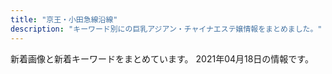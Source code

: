 ```yaml
---
title: "京王・小田急線沿線"
description: "キーワード別にの巨乳アジアン・チャイナエステ嬢情報をまとめました。"
---
```


新着画像と新着キーワードをまとめています。
2021年04月18日の情報です。

<DmmAffiliateIns />
<KeywordTable
  shops={
    [
    {
        "img_links": [],
        "url": "http://bluemoon.ests.jp/",
        "name": "Blue Moon",
        "station": "\u8abf\u5e03\u99c5\u6771\u53e3",
        "keywords": {}
    },
    {
        "img_links": [],
        "keywords": {},
        "station": "\u6210\u57ce\u5b66\u5712\u524d\u99c5",
        "name": "\u30dc\u30bf\u30f3",
        "url": "https://s-botan.tokyo/"
    },
    {
        "keywords": {
            "E": 4,
            "88": 12,
            "91": 4,
            "D": 20,
            "87": 4,
            "86": 4
        },
        "station": "\u5343\u6b73\u70cf\u5c71\u99c5\u5317\u53e3",
        "img_links": [
            "http://www.girls.mensest.com/images/m1.jpg",
            "http://www.girls.mensest.com/files/008.jpg",
            "http://www.girls.mensest.com/files/004.jpg",
            "http://www.girls.mensest.com/images/m6.jpg",
            "http://www.girls.mensest.com/files/002.jpg",
            "http://www.girls.mensest.com/images/m3.jpg",
            "http://www.girls.mensest.com/files/003.jpg",
            "http://www.girls.mensest.com/files/007.jpg",
            "http://www.girls.mensest.com/photo_news/upimg/99070605d5ec379309_0.jpg",
            "http://www.girls.mensest.com/images/m2.jpg",
            "http://www.girls.mensest.com/images/slider-img001.jpg",
            "http://www.girls.mensest.com/images/slider-img002.jpg",
            "http://www.girls.mensest.com/files/001.jpg",
            "http://www.girls.mensest.com/images/m4.jpg"
        ],
        "url": "http://www.girls.mensest.com/",
        "name": "Girls -\u30ac\u30fc\u30eb\u30ba-"
    },
    {
        "name": "Get\u2019s",
        "keywords": {},
        "url": "https://aaa197112010.wixsite.com/hogure",
        "station": "\u5411\u30b1\u4e18\u904a\u5712\u99c5\u5317\u53e3",
        "img_links": [
            "https://static.wixstatic.com/media/c7255f_9c1cc0c5cb6743e0aea4ffc7b9c576d8~mv2.jpg",
            "https://static.wixstatic.com/media/c7255f_5eabf8011a9d4bcb95d8d17b882b9bad~mv2.jpg",
            "https://static.wixstatic.com/media/c7255f_b4334f1ff9d344bea0ab2191784f35ae~mv2.jpg",
            "https://static.wixstatic.com/media/c7255f_02c7f6fe593345b0b5663a2c76bda9bd~mv2.jpg",
            "https://static.wixstatic.com/media/c7255f_fff0060f80294af9829c3625d3e5a585~mv2.jpg",
            "https://static.wixstatic.com/media/c7255f_3ee7b1f3fc3441e381a2c942f74b2256~mv2.jpg",
            "https://static.wixstatic.com/media/c7255f_78403d06636947f1bb8ace67d9b24ebf~mv2.png",
            "https://static.wixstatic.com/media/c7255f_54d12a77ea8f474c9f7baa538fda51a6~mv2.jpg",
            "https://static.wixstatic.com/media/7c35130c2ca54f4a8d1b727cb01e3079.jpg",
            "https://static.wixstatic.com/media/c7255f_ac9f84bf5e90458495bc258bf500278a~mv2.jpg",
            "https://static.wixstatic.com/media/11062b_d01cf48782824880a5b8f3229886f9f8~mv2_d_3000_1688_s_2.jpg",
            "https://static.wixstatic.com/media/c7255f_19cd1cab6f2a4e08a1f5d6b117e52a32~mv2.jpg"
        ]
    },
    {
        "url": "http://iyashien-est.com/",
        "img_links": [
            "http://iyashien-est.com/images/room/photo01.jpg",
            "http://iyashien-est.com/girl/2.jpg",
            "http://iyashien-est.com/girl/16.jpg",
            "http://iyashien-est.com/girl/4.jpg",
            "http://iyashien-est.com/girl/7.jpg",
            "http://iyashien-est.com/images/room/photo02.jpg",
            "http://iyashien-est.com/images/index.jpg",
            "http://iyashien-est.com/girl/3.jpg",
            "http://iyashien-est.com/girl/5.jpg",
            "http://iyashien-est.com/girl/1.jpg",
            "http://iyashien-est.com/images/capinfo.jpg",
            "http://iyashien-est.com/images/staff.jpg",
            "http://iyashien-est.com/girl/8.jpg",
            "http://iyashien-est.com/girl/9.jpg",
            "http://iyashien-est.com/images/room/photo03.jpg",
            "http://iyashien-est.com/images/room/photo04.jpg"
        ],
        "name": "\u7652\u3057\u82d1",
        "keywords": {
            "C": 7
        },
        "station": "\u5e9c\u4e2d\u99c5\u5357\u53e3"
    },
    {
        "img_links": [],
        "url": "https://es.eoeoco.com/",
        "name": "\u30de\u30ab\u30ed\u30f3",
        "keywords": {},
        "station": "\u7b39\u585a\u99c5\u5317\u53e3"
    },
    {
        "url": "http://www.fairies.work/",
        "keywords": {},
        "img_links": [
            "http://www.fairies.work/images/staff/ayumi.jpg",
            "http://www.fairies.work/images/gallery/image_04.png",
            "http://www.fairies.work/images/gallery/image_06.png",
            "http://www.fairies.work/images/staff/yui.jpg",
            "http://www.fairies.work/images/home/image_02.png",
            "http://www.fairies.work/images/gallery/image_02.png",
            "http://www.fairies.work/images/home/image_01.png",
            "http://www.fairies.work/images/staff/aya.jpg",
            "http://www.fairies.work/images/staff/sara.jpg",
            "http://www.fairies.work/images/home/home_bnr_03b.png",
            "http://www.fairies.work/images/staff/sample_image.png",
            "http://www.fairies.work/images/staff/koko.jpg",
            "http://www.fairies.work/images/gallery/image_08.png",
            "http://www.fairies.work/images/common/side_bnr_02.png",
            "http://www.fairies.work/images/staff/sati.jpg",
            "http://www.fairies.work/images/home/home_btn_off.png",
            "http://www.fairies.work/images/gallery/image_05.png",
            "http://www.fairies.work/images/staff/yuna.jpg",
            "http://www.fairies.work/images/gallery/image_07.png",
            "http://www.fairies.work/images/staff/arisa.jpg",
            "http://www.fairies.work/images/gallery/image_01.png",
            "http://www.fairies.work/images/staff/hana.jpg",
            "http://www.fairies.work/images/home/image_03.png",
            "http://www.fairies.work/images/home/home_bnr_04d.png",
            "http://www.fairies.work/images/gallery/image_03.png",
            "http://www.fairies.work/images/home/home_bnr_02.png",
            "http://www.fairies.work/images/staff/mirai.jpg"
        ],
        "station": "\u767b\u6238\u99c5\u591a\u6469\u5ddd\u53e3",
        "name": "FAIRIES\uff5e\u30d5\u30a7\u30a2\u30ea\u30fc\u30ba\uff5e"
    },
    {
        "img_links": [
            "http://www.ginnosuzu.relaxjp.info/images/tel.jpg",
            "http://www.ginnosuzu.relaxjp.info/images/int2.jpg",
            "http://www.ginnosuzu.relaxjp.info/images/int1.jpg",
            "http://www.ginnosuzu.relaxjp.info/images/tg.jpg",
            "http://www.ginnosuzu.relaxjp.info/images/int3.jpg",
            "http://www.ginnosuzu.relaxjp.info/images/mobile.jpg",
            "http://www.ginnosuzu.relaxjp.info/images/s1.png",
            "http://www.ginnosuzu.relaxjp.info/images/head.jpg",
            "http://www.ginnosuzu.relaxjp.info/images/interior_t.jpg",
            "http://www.ginnosuzu.relaxjp.info/images/staff_t.jpg",
            "http://www.ginnosuzu.relaxjp.info/files/002.jpg",
            "http://www.ginnosuzu.relaxjp.info/files/001.jpg",
            "http://www.ginnosuzu.relaxjp.info/files/003.jpg",
            "http://www.ginnosuzu.relaxjp.info/images/sys.jpg",
            "http://www.ginnosuzu.relaxjp.info/images/h_line.jpg",
            "http://www.ginnosuzu.relaxjp.info/images/news.png"
        ],
        "keywords": {
            "86": 2,
            "C": 1,
            "D": 2,
            "87": 1
        },
        "station": "\u5e9c\u4e2d\u99c5",
        "name": "\u9280\u306e\u9234",
        "url": "http://www.ginnosuzu.relaxjp.info/"
    },
    {
        "img_links": [
            "http://gakuen.iest.info/photos/sites/2/2019/03/2019032815331529.jpg",
            "http://gakuen.iest.info/photos/sites/2/2021/03/2021030315013351.jpg",
            "http://gakuen.iest.info/photos/sites/2/2020/01/2020011113280929.jpg",
            "http://gakuen.iest.info/photos/sites/2/2019/02/2019022817325825.jpg",
            "http://gakuen.iest.info/photos/sites/2/2020/02/202002181926092.jpg",
            "http://gakuen.iest.info/photos/sites/2/2019/03/2019033017261438.jpg",
            "http://gakuen.iest.info/photos/sites/2/2020/01/2020012313115328.jpg",
            "http://gakuen.iest.info/photos/sites/2/2018/12/2018120914092113.jpg",
            "http://gakuen.iest.info/photos/sites/2/2020/03/2020031710530315.jpg",
            "http://gakuen.iest.info/photos/sites/2/2020/03/2020031710530298.jpg",
            "http://gakuen.iest.info/photos/sites/2/2020/03/2020032310123163.jpg",
            "http://gakuen.iest.info/photos/sites/2/2020/06/2020061616280157.jpg",
            "http://gakuen.iest.info/images/info2.jpg",
            "http://gakuen.iest.info/photos/sites/2/2020/04/2020042017530931.jpg",
            "http://gakuen.iest.info/photos/sites/2/2019/05/2019050913134067.jpg",
            "http://gakuen.iest.info/photos/sites/2/2020/01/2020012918400879.jpg",
            "http://gakuen.iest.info/images/g11.jpg",
            "http://gakuen.iest.info/photos/sites/2/2020/04/2020040617563893.jpg",
            "http://gakuen.iest.info/photos/sites/2/2020/01/202001201156212.jpg",
            "http://gakuen.iest.info/photos/sites/2/2021/01/2021013015404587.jpg",
            "http://gakuen.iest.info/photos/sites/2/2018/12/2018122016365886.jpg",
            "http://gakuen.iest.info/photos/sites/2/2020/02/2020021810302988.jpg",
            "http://gakuen.iest.info/images/info.jpg",
            "http://gakuen.iest.info/photos/sites/2/2020/03/202003121411072.jpg",
            "http://gakuen.iest.info/photos/sites/2/2020/01/2020012313114295.jpg",
            "http://gakuen.iest.info/images/g17.jpg",
            "http://gakuen.iest.info/photos/sites/2/2020/04/202004131442543.jpg",
            "http://gakuen.iest.info/photos/sites/2/2021/01/2021011710180186.jpg",
            "http://gakuen.iest.info/images/g16.jpg",
            "http://gakuen.iest.info/images/s_staff.jpg",
            "http://gakuen.iest.info/photos/sites/2/2019/03/2019030516090063.jpg",
            "http://gakuen.iest.info/images/g7.jpg",
            "http://gakuen.iest.info/images/g3.jpg",
            "http://gakuen.iest.info/photos/sites/2/2019/12/2019122012395148.jpg",
            "http://gakuen.iest.info/images/staff_bj3.jpg",
            "http://gakuen.iest.info/photos/sites/2/2020/05/2020052119024816.jpg",
            "http://gakuen.iest.info/photos/sites/2/2018/12/2018122016370867.jpg",
            "http://gakuen.iest.info/photos/sites/2/2020/12/2020120714105839.jpg",
            "http://gakuen.iest.info/photos/sites/2/2020/05/2020050117553339.jpg",
            "http://gakuen.iest.info/photos/sites/2/2020/07/2020073112251978.jpg",
            "http://gakuen.iest.info/photos/sites/2/2021/03/2021031115072814.jpg",
            "http://gakuen.iest.info/photos/sites/2/2020/09/2020093013013880.jpg",
            "http://gakuen.iest.info/images/g14.jpg",
            "http://gakuen.iest.info/images/g1.jpg",
            "http://gakuen.iest.info/photos/sites/2/2020/01/2020012313114828.jpg",
            "http://gakuen.iest.info/photos/sites/2/2021/02/2021020213584868.jpg",
            "http://gakuen.iest.info/photos/sites/2/2021/01/2021011710180481.jpg",
            "http://gakuen.iest.info/images/s_cosplay.jpg",
            "http://gakuen.iest.info/photos/sites/2/2020/04/2020042017530271.jpg",
            "http://gakuen.iest.info/photos/sites/2/2020/02/202002181030244.jpg",
            "http://gakuen.iest.info/photos/sites/2/2020/01/2020011414544936.jpg",
            "http://gakuen.iest.info/photos/sites/2/2020/05/202005211902408.jpg",
            "http://gakuen.iest.info/photos/sites/2/2019/04/2019042412405867.jpg",
            "http://gakuen.iest.info/images/2.jpg",
            "http://gakuen.iest.info/photos/sites/2/2020/03/2020032315452568.jpg",
            "http://gakuen.iest.info/photos/sites/2/2019/09/2019091711325670.jpg",
            "http://gakuen.iest.info/photos/sites/2/2021/01/2021011710180345.jpg",
            "http://gakuen.iest.info/photos/sites/2/2020/12/2020121712262192.jpg",
            "http://gakuen.iest.info/photos/sites/2/2020/03/2020030612170589.jpg",
            "http://gakuen.iest.info/photos/sites/2/2020/03/2020031917023498.jpg",
            "http://gakuen.iest.info/photos/sites/2/2019/08/2019081415474742.jpg",
            "http://gakuen.iest.info/images/s_link.jpg",
            "http://gakuen.iest.info/photos/sites/2/2019/07/2019070814045162.jpg",
            "http://gakuen.iest.info/images/dairy1.jpg",
            "http://gakuen.iest.info/photos/sites/2/2020/02/2020021810301874.jpg",
            "http://gakuen.iest.info/photos/sites/2/2018/12/2018122016370328.jpg",
            "http://gakuen.iest.info/images/1.jpg",
            "http://gakuen.iest.info/photos/sites/2/2020/02/2020022712294123.jpg",
            "http://gakuen.iest.info/images/g13.jpg",
            "http://gakuen.iest.info/photos/sites/2/2020/07/2020072016533176.jpg",
            "http://gakuen.iest.info/images/news1.jpg",
            "http://gakuen.iest.info/images/g2.jpg",
            "http://gakuen.iest.info/images/staff0.jpg",
            "http://gakuen.iest.info/images/g15.jpg",
            "http://gakuen.iest.info/images/top.jpg",
            "http://gakuen.iest.info/images/mobile.jpg",
            "http://gakuen.iest.info/images/pick.jpg",
            "http://gakuen.iest.info/photos/sites/2/2020/02/202002061519106.jpg",
            "http://gakuen.iest.info/images/g10.jpg"
        ],
        "name": "\u30de\u30fc\u30e1\u30a4\u30c9",
        "station": "\u8056\u8e5f\u685c\u30b1\u4e18\u99c5\u897f\u53e3",
        "url": "http://gakuen.iest.info/",
        "keywords": {}
    },
    {
        "station": "\u7b39\u585a\u99c5\u5317\u53e3",
        "keywords": {
            "C": 1,
            "86": 3,
            "85": 1
        },
        "url": "http://aroma-esthe.in.net/",
        "name": "\u840c \uff5e\u3082\u3048\uff5e",
        "img_links": [
            "http://aroma-esthe.in.net/img/top01.png",
            "http://aroma-esthe.in.net/img/nav-002.png",
            "http://aroma-esthe.in.net/img/nav-004.png",
            "http://aroma-esthe.in.net/img/cg05.png",
            "http://aroma-esthe.in.net/img/cg01.png",
            "http://aroma-esthe.in.net/img/tel.png",
            "http://aroma-esthe.in.net/img/cg03.png",
            "http://aroma-esthe.in.net/img/nav-001.png",
            "http://aroma-esthe.in.net/img/nav-003.png",
            "http://aroma-esthe.in.net/img/cg02.png",
            "http://aroma-esthe.in.net/img/no.png",
            "http://aroma-esthe.in.net/img/nav-006.png",
            "http://aroma-esthe.in.net/img/nav-005.png"
        ]
    },
    {
        "station": "\u5343\u6b73\u8239\u6a4b\u99c5\u5317\u53e3",
        "url": "http://www.mens-chitose.com/",
        "keywords": {
            "86": 3,
            "D": 3
        },
        "name": "\u5065\u5eb7\u697d",
        "img_links": [
            "http://www.mens-chitose.com/images/coverParts.png",
            "http://www.mens-chitose.com/images/attention.png",
            "http://www.mens-chitose.com/files/001.jpg",
            "http://www.mens-chitose.com/files/013.jpg",
            "http://www.mens-chitose.com/files/011.jpg",
            "http://www.mens-chitose.com/images/infoSlide01.jpg",
            "http://www.mens-chitose.com/images/concept.jpg",
            "http://www.mens-chitose.com/images/info.jpg"
        ]
    },
    {
        "url": "http://xn--vckg5a9gugx77pgi4bmma.xyz/",
        "keywords": {},
        "img_links": [
            "http://xn--vckg5a9gugx77pgi4bmma.xyz/image/img4.jpg",
            "http://xn--vckg5a9gugx77pgi4bmma.xyz/image/img2.jpg",
            "http://xn--vckg5a9gugx77pgi4bmma.xyz/image/girl3.jpg",
            "http://xn--vckg5a9gugx77pgi4bmma.xyz/image/girl8.jpg",
            "http://xn--vckg5a9gugx77pgi4bmma.xyz/image/girl1.jpg",
            "http://xn--vckg5a9gugx77pgi4bmma.xyz/image/img3.jpg",
            "http://xn--vckg5a9gugx77pgi4bmma.xyz/image/navihiden.png"
        ],
        "name": "Impact \uff5e\u30a4\u30f3\u30d1\u30af\u30c8\uff5e",
        "station": "\u4e0b\u9ad8\u4e95\u6238\u99c5\u5317\u53e3"
    },
    {
        "station": "\u767b\u6238\u99c5\u751f\u7530\u7dd1\u5730\u53e3",
        "url": "https://umeshu.iest.info/",
        "keywords": {
            "86": 68,
            "C": 30,
            "85": 17,
            "D": 68
        },
        "img_links": [
            "https://umeshu.iest.info/images/s2.jpg",
            "https://umeshu.iest.info/photos/sites/49/2021/03/2021033013454133.jpg",
            "https://umeshu.iest.info/images/s_face.jpg",
            "https://umeshu.iest.info/photos/sites/49/2021/03/2021033013454218.jpg",
            "https://umeshu.iest.info/images/room1.jpg",
            "https://umeshu.iest.info/images/s_staff.jpg",
            "https://umeshu.iest.info/images/s_link.jpg",
            "https://umeshu.iest.info/images/news_bj2.jpg",
            "https://umeshu.iest.info/images/room4.jpg",
            "https://umeshu.iest.info/images/room2.jpg",
            "https://umeshu.iest.info/images/s1.jpg",
            "https://umeshu.iest.info/images/room3.jpg",
            "https://umeshu.iest.info/images/s_news.jpg",
            "https://umeshu.iest.info/photos/sites/49/2021/03/2021033013454044.jpg",
            "https://umeshu.iest.info/images/mobile.jpg",
            "https://umeshu.iest.info/images/top.jpg",
            "https://umeshu.iest.info/images/new.jpg",
            "https://umeshu.iest.info/photos/sites/49/2021/04/2021041311181358.jpg",
            "https://umeshu.iest.info/photos/sites/49/2021/03/2021033013454233.jpg",
            "https://umeshu.iest.info/images/tel.jpg"
        ],
        "name": "\u3046\u3081\u3057\u3085"
    },
    {
        "keywords": {},
        "img_links": [
            "http://ayiyu.work/staff/ayu.jpg",
            "http://ayiyu.work/images/sys.png",
            "http://ayiyu.work/images/interior_t.png",
            "http://ayiyu.work/images/head.jpg",
            "http://ayiyu.work/img/yuyu1.jpg",
            "http://ayiyu.work/images/s1.png",
            "http://ayiyu.work/images/s2.jpg",
            "http://ayiyu.work/images/staff_t.png",
            "http://ayiyu.work/staff/mari.jpg",
            "http://ayiyu.work/images/1.jpg",
            "http://ayiyu.work/images/line.png",
            "http://ayiyu.work/img/yuki1.jpg",
            "http://ayiyu.work/images/mobile.png",
            "http://ayiyu.work/images/3.jpg",
            "http://ayiyu.work/staff/yuki.jpg",
            "http://ayiyu.work/img/yuyu2.jpg",
            "http://ayiyu.work/img/mari1.jpg",
            "http://ayiyu.work/staff/yuyu.jpg",
            "http://ayiyu.work/img/ayu1.jpg",
            "http://ayiyu.work/images/int2.png",
            "http://ayiyu.work/images/s1.jpg",
            "http://ayiyu.work/images/int1.png",
            "http://ayiyu.work/images/2.jpg",
            "http://ayiyu.work/images/4.jpg",
            "http://ayiyu.work/images/news.png"
        ],
        "station": "JR\u7a32\u7530\u5824\u99c5",
        "name": "\u611b\u4e0a\u7537 -\u3042\u3044\u3046\u3048\u304a-",
        "url": "http://ayiyu.work/"
    },
    {
        "keywords": {
            "\u4e73": 3
        },
        "img_links": [
            "http://www.chiretuyiabo.xyz/uploads/201116/1-201116092320547.jpg",
            "http://www.chiretuyiabo.xyz/webstyle/rsubt3.png",
            "http://www.chiretuyiabo.xyz/uploads/210115/1-21011511145KM.jpg",
            "http://www.chiretuyiabo.xyz/uploads/210115/1-21011511141CY.jpg",
            "http://www.chiretuyiabo.xyz/uploads/201116/1-201116092632O1.jpg",
            "http://www.chiretuyiabo.xyz/webstyle/rsubt6.png",
            "http://www.chiretuyiabo.xyz/uploads/210115/1-21011511143V36.jpg",
            "http://www.chiretuyiabo.xyz/webstyle/slider-img001.jpg",
            "http://www.chiretuyiabo.xyz/uploads/200706/1-200F6153052L7.jpg",
            "http://www.chiretuyiabo.xyz/webstyle/m2.jpg",
            "http://www.chiretuyiabo.xyz/webstyle/rsubt7.png",
            "http://www.chiretuyiabo.xyz/uploads/allimg/201105/1-201105125636.jpg",
            "http://www.chiretuyiabo.xyz/uploads/allimg/201124/1-201124091002.jpg",
            "http://www.chiretuyiabo.xyz/uploads/201116/1-201116092F09D.jpg",
            "http://www.chiretuyiabo.xyz/webstyle/m1.jpg",
            "http://www.chiretuyiabo.xyz/webstyle/rsubt2.png",
            "http://www.chiretuyiabo.xyz/uploads/201116/1-201116092H2128.jpg",
            "http://www.chiretuyiabo.xyz/uploads/210115/1-210115111210154.jpg",
            "http://www.chiretuyiabo.xyz/webstyle/m6.jpg",
            "http://www.chiretuyiabo.xyz/uploads/201116/1-2011160926104Z.jpg",
            "http://www.chiretuyiabo.xyz/webstyle/rsubt4.png",
            "http://www.chiretuyiabo.xyz/uploads/210115/1-210115111154J0.jpg",
            "http://www.chiretuyiabo.xyz/webstyle/tel2.png",
            "http://www.chiretuyiabo.xyz/webstyle/m4.jpg",
            "http://www.chiretuyiabo.xyz/uploads/210115/1-210115112K52S.jpg",
            "http://www.chiretuyiabo.xyz/webstyle/rsubt1.png",
            "http://www.chiretuyiabo.xyz/webstyle/rsubt5.png"
        ],
        "name": "Honey \uff5e\u30cf\u30cb\u30fc\uff5e",
        "station": "JR\u7a32\u7530\u5824\u99c5",
        "url": "http://www.chiretuyiabo.xyz/"
    },
    {
        "name": "\u685c\u96ea",
        "url": "https://lu-rinpa.tokyo/",
        "keywords": {},
        "img_links": [
            "https://lu-rinpa.tokyo/wp-content/themes/este/img/2.jpg",
            "https://lu-rinpa.tokyo/wp-content/themes/este/img/top-img066.png",
            "https://lu-rinpa.tokyo/wp-content/uploads/2019/06/6.jpg",
            "https://lu-rinpa.tokyo/wp-content/uploads/2019/12/rtdyfugihojsa.jpg",
            "https://lu-rinpa.tokyo/wp-content/themes/este/img/top-img02.png",
            "https://lu-rinpa.tokyo/wp-content/themes/este/img/3.jpg",
            "https://lu-rinpa.tokyo/wp-content/themes/este/img/tel.png",
            "https://lu-rinpa.tokyo/wp-content/themes/este/img/top-img035.png",
            "https://lu-rinpa.tokyo/wp-content/themes/este/img/top-img01.png",
            "https://lu-rinpa.tokyo/wp-content/uploads/2019/12/dtyfugihoja.jpg",
            "https://lu-rinpa.tokyo/wp-content/uploads/2019/12/rydftugihoix.jpg",
            "https://lu-rinpa.tokyo/wp-content/themes/este/img/1.jpg",
            "https://lu-rinpa.tokyo/wp-content/themes/este/img/4.jpg",
            "https://lu-rinpa.tokyo/wp-content/themes/este/img/tel01.png"
        ],
        "station": "\u8056\u8e5f\u685c\u30f6\u4e18\u99c5\u6771\u53e3"
    },
    {
        "url": "http://soleil.ebb.jp/",
        "station": "\u8056\u8e5f\u685c\u30f6\u4e18\u99c5\u6771\u53e3",
        "img_links": [
            "http://soleil.ebb.jp/nbj2.jpg",
            "http://soleil.ebb.jp/2019121106172252.jpg",
            "http://soleil.ebb.jp/end.png",
            "http://soleil.ebb.jp/2/uploadimg/1617698425.jpg",
            "http://soleil.ebb.jp/int1.png",
            "http://soleil.ebb.jp/2019121106171979.jpg",
            "http://soleil.ebb.jp/2019121106173083.jpg",
            "http://soleil.ebb.jp/ryoukihyo.png",
            "http://soleil.ebb.jp/2/uploadimg/1617698216.jpg",
            "http://soleil.ebb.jp/2/uploadimg/1617699964.jpg",
            "http://soleil.ebb.jp/2019121106171659.jpg",
            "http://soleil.ebb.jp/s_staff.jpg",
            "http://soleil.ebb.jp/2/uploadimg/1617698276.jpg",
            "http://soleil.ebb.jp/top.png",
            "http://soleil.ebb.jp/2/uploadimg/1617698146.jpg",
            "http://soleil.ebb.jp/s_news.jpg",
            "http://soleil.ebb.jp/mens-esthe1.png",
            "http://soleil.ebb.jp/2/uploadimg/1617698243.jpg",
            "http://soleil.ebb.jp/2019123003062327.jpg",
            "http://soleil.ebb.jp/2019121106170955.jpg"
        ],
        "keywords": {
            "85": 1,
            "D": 10,
            "E": 1,
            "87": 6,
            "C": 2,
            "86": 4,
            "83": 2
        },
        "name": "SOLEIL \uff5e\u30bd\u30ec\u30a4\u30e6\uff5e"
    },
    {
        "name": "COCORO",
        "station": "\u5411\u30f6\u4e18\u904a\u5712\u99c5",
        "img_links": [
            "http://cocoro.estheya.com/images/call.png",
            "http://cocoro.estheya.com/css/m-top04.jpg",
            "http://cocoro.estheya.com/css/staff/staff02.jpg",
            "http://cocoro.estheya.com/css/m-head.jpg",
            "http://cocoro.estheya.com/css/staff/staff03.jpg",
            "http://cocoro.estheya.com/css/cam01.jpg",
            "http://cocoro.estheya.com/css/staff/staff01.jpg"
        ],
        "url": "http://cocoro.estheya.com/",
        "keywords": {
            "90": 1,
            "86": 1,
            "C": 1,
            "92": 1,
            "E": 1,
            "D": 1
        }
    },
    {
        "url": "http://ruby.iest.info/",
        "img_links": [
            "http://ruby.iest.info/images/news.png",
            "http://ruby.iest.info/photos/sites/8/2021/04/2021040315305133.jpg",
            "http://ruby.iest.info/photos/sites/8/2021/04/2021041513432742.jpg",
            "http://ruby.iest.info/photos/sites/8/2021/04/2021041513151615.jpg",
            "http://ruby.iest.info/images/top.jpg",
            "http://ruby.iest.info/images/s_staff.png",
            "http://ruby.iest.info/photos/sites/8/2021/01/2021012215132922.jpg",
            "http://ruby.iest.info/images/mobile.jpg",
            "http://ruby.iest.info/images/bian.jpg",
            "http://ruby.iest.info/images/nei_bj1.png",
            "http://ruby.iest.info/images/service.jpg"
        ],
        "station": "\u767b\u6238\u99c5\u751f\u7530\u7dd1\u5730\u53e3",
        "keywords": {
            "86": 5,
            "E": 5,
            "83": 5,
            "C": 11,
            "84": 5,
            "87": 5,
            "D": 15
        },
        "name": "Ruby\u30fb\u30eb\u30d3\u30fc"
    },
    {
        "url": "http://cinderella-princess.net",
        "keywords": {
            "86": 10,
            "C": 23
        },
        "station": "\u767e\u5408\u30f6\u4e18\u99c5\u5317\u53e3",
        "img_links": [
            "http://cinderella-princess.net/images/staff1.jpg",
            "http://cinderella-princess.net/images/staff0.jpg",
            "http://cinderella-princess.net/images/s_link.jpg",
            "http://cinderella-princess.net/images/staff3.jpg",
            "http://cinderella-princess.net/images/room3.jpg",
            "http://cinderella-princess.net/images/mobile.jpg",
            "http://cinderella-princess.net/images/room2.jpg",
            "http://cinderella-princess.net/links/esthe-summit.jpg",
            "http://cinderella-princess.net/images/movie.jpg",
            "http://cinderella-princess.net/images/nei_bj2.jpg",
            "http://cinderella-princess.net/images/girl-z1.jpg",
            "http://cinderella-princess.net/images/s_chedule.jpg",
            "http://cinderella-princess.net/images/girl-z2.jpg",
            "http://cinderella-princess.net/images/s_news.jpg",
            "http://cinderella-princess.net/images/staff2.jpg",
            "http://cinderella-princess.net/images/tel.jpg",
            "http://cinderella-princess.net/images/s_staff.jpg",
            "http://cinderella-princess.net/images/staff4.jpg",
            "http://cinderella-princess.net/images/room1.jpg",
            "http://cinderella-princess.net/images/room4.jpg"
        ],
        "name": "\u30ea\u30e9\u30af\u30bc\u30fc\u30b7\u30e7\u30f3\u6075"
    },
    {
        "img_links": [
            "http://www.iyasi.work/images/ta.jpg",
            "http://www.iyasi.work/img/miyuki1.jpg",
            "http://www.iyasi.work/images/int2.png",
            "http://www.iyasi.work/images/sys2.png",
            "http://www.iyasi.work/images/3.jpg",
            "http://www.iyasi.work/images/mobile.jpg",
            "http://www.iyasi.work/img/momo1.jpg",
            "http://www.iyasi.work/images/ac1.png",
            "http://www.iyasi.work/images/tel2.png",
            "http://www.iyasi.work/images/2.jpg",
            "http://www.iyasi.work/images/info.png",
            "http://www.iyasi.work/images/1.jpg",
            "http://www.iyasi.work/images/staff_t.jpg",
            "http://www.iyasi.work/images/line.png",
            "http://www.iyasi.work/img/yuri1.jpg",
            "http://www.iyasi.work/images/interior_t.jpg",
            "http://www.iyasi.work/images/news.png",
            "http://www.iyasi.work/images/tel.jpg",
            "http://www.iyasi.work/images/tel1.png",
            "http://www.iyasi.work/images/int1.png",
            "http://www.iyasi.work/images/ac2.png",
            "http://www.iyasi.work/images/sys1.png"
        ],
        "keywords": {},
        "url": "http://www.iyasi.work/",
        "station": "\u8abf\u5e03\u99c5\u6771\u53e3",
        "name": "COCORO"
    },
    {
        "img_links": [],
        "url": "https://es-relax.tokyo/",
        "station": "\u5343\u6b73\u70cf\u5c71\u99c5\u5317\u53e3",
        "name": "\u30ec\u30a4\u30f3\u30dc\u30fc",
        "keywords": {}
    },
    {
        "img_links": [
            "http://www.fuafua.info/images/maga.png",
            "http://www.fuafua.info/images/w-4.jpg",
            "http://www.fuafua.info/images/r02.jpg",
            "http://www.fuafua.info/images/w-2.jpg",
            "http://www.fuafua.info/images/aym.jpg",
            "http://www.fuafua.info/images/mihao.jpg",
            "http://www.fuafua.info/images/yuka.jpg",
            "http://www.fuafua.info/images/r03.jpg",
            "http://www.fuafua.info/images/mobile.jpg",
            "http://www.fuafua.info/images/ll.jpg",
            "http://www.fuafua.info/images/m1.jpg",
            "http://www.fuafua.info/images/m2.jpg",
            "http://www.fuafua.info/images/r01.jpg",
            "http://www.fuafua.info/images/tstaff.jpg"
        ],
        "station": "\u8abf\u5e03\u99c5\u5317\u53e3",
        "url": "http://www.fuafua.info/",
        "keywords": {},
        "name": "\u5b89\u5fc3\u5802"
    },
    {
        "station": "\u3064\u3064\u3058\u30f6\u4e18\u99c5\u5357\u53e3",
        "name": "\u30bb\u30af\u30b7\u30fc\u30ac\u30fc\u30eb",
        "url": "http://www.sexy.masg.info/",
        "img_links": [
            "http://www.sexy.masg.info/images/tel.png",
            "http://www.sexy.masg.info/files/001.jpg",
            "http://www.sexy.masg.info/images/nav-001.png",
            "http://www.sexy.masg.info/photo_news/upimg/546976073e91843a25_1.jpg",
            "http://www.sexy.masg.info/images/nav-006.png",
            "http://www.sexy.masg.info/files/004.jpg",
            "http://www.sexy.masg.info/photo_news/upimg/51915605bf3089d1a1_1.jpg",
            "http://www.sexy.masg.info/files/006.jpg",
            "http://www.sexy.masg.info/photo_news/upimg/546976073e91843a25_0.jpg",
            "http://www.sexy.masg.info/images/top01.png",
            "http://www.sexy.masg.info/images/nav-004.png",
            "http://www.sexy.masg.info/files/003.jpg",
            "http://www.sexy.masg.info/files/008.jpg",
            "http://www.sexy.masg.info/images/osusume01.png",
            "http://www.sexy.masg.info/images/nav-005.png",
            "http://www.sexy.masg.info/images/top02-left.png",
            "http://www.sexy.masg.info/files/007.jpg",
            "http://www.sexy.masg.info/images/nav-003.png",
            "http://www.sexy.masg.info/photo_news/upimg/51915605bf3089d1a1_0.jpg",
            "http://www.sexy.masg.info/files/002.jpg",
            "http://www.sexy.masg.info/images/nav-002.png",
            "http://www.sexy.masg.info/images/top003.png"
        ],
        "keywords": {
            "\u30bb\u30af\u30b7\u30fc": 15
        }
    },
    {
        "name": "\u30ad\u30e5\u30a2\u30e9\u30b9",
        "url": "http://cure-as.ests.jp/",
        "station": "\u4e0b\u9ad8\u4e95\u6238\u99c5\u897f\u53e3",
        "keywords": {
            "C": 8,
            "85": 16,
            "87": 8,
            "F": 16,
            "84": 16,
            "90": 8,
            "83": 8,
            "D": 32
        },
        "img_links": [
            "http://cure-as.ests.jp/photos/sites/27/2018/10/2018102015260524.jpg",
            "http://cure-as.ests.jp/images/info.jpg",
            "http://cure-as.ests.jp/images/1.jpg",
            "http://cure-as.ests.jp/images/news.png",
            "http://cure-as.ests.jp/photos/sites/27/2019/09/2019090515360480.jpg",
            "http://cure-as.ests.jp/images/s_link.png",
            "http://cure-as.ests.jp/photos/sites/27/2019/12/2019122512063341.jpg",
            "http://cure-as.ests.jp/photos/sites/27/2019/07/2019070118583389.jpg",
            "http://cure-as.ests.jp/photos/sites/27/2019/03/201903261030333.jpg",
            "http://cure-as.ests.jp/photos/sites/27/2019/05/201905161429354.jpg",
            "http://cure-as.ests.jp/images/photo.png",
            "http://cure-as.ests.jp/images/top.jpg",
            "http://cure-as.ests.jp/images/mobile.jpg",
            "http://cure-as.ests.jp/images/s_reruit.png",
            "http://cure-as.ests.jp/images/news11.jpg",
            "http://cure-as.ests.jp/images/top1.jpg",
            "http://cure-as.ests.jp/images/2.jpg",
            "http://cure-as.ests.jp/images/s_staff.png",
            "http://cure-as.ests.jp/photos/sites/27/2020/06/2020060319010741.jpg"
        ]
    },
    {
        "img_links": [
            "http://www.aiuntyuiop.xyz/lfc/intro_top_time.png",
            "http://www.aiuntyuiop.xyz/uploads/201217/1-20121G62F6118.jpg",
            "http://www.aiuntyuiop.xyz/webstyle/sign(2).png",
            "http://www.aiuntyuiop.xyz/uploads/201217/1-20121G6345L51.jpg",
            "http://www.aiuntyuiop.xyz/uploads/201217/1-20121G63612P1.jpg",
            "http://www.aiuntyuiop.xyz/webstyle/line4.png",
            "http://www.aiuntyuiop.xyz/uploads/201217/1-20121G6342T29.jpg",
            "http://www.aiuntyuiop.xyz/uploads/201217/1-20121G6363K37.jpg",
            "http://www.aiuntyuiop.xyz/uploads/201217/1-20121G635524O.jpg",
            "http://www.aiuntyuiop.xyz/webstyle/sign.png",
            "http://www.aiuntyuiop.xyz/webstyle/line6.png",
            "http://www.aiuntyuiop.xyz/webstyle/mobile_01.png",
            "http://www.aiuntyuiop.xyz/webstyle/call(1).jpg",
            "http://www.aiuntyuiop.xyz/webstyle/line5.png",
            "http://www.aiuntyuiop.xyz/lfc/intro_top_tel.png",
            "http://www.aiuntyuiop.xyz/uploads/201217/1-20121G63514140.jpg",
            "http://www.aiuntyuiop.xyz/webstyle/line3.png",
            "http://www.aiuntyuiop.xyz/webstyle/line2.png",
            "http://www.aiuntyuiop.xyz/webstyle/sign(1).png",
            "http://www.aiuntyuiop.xyz/uploads/201111/1-20111112534M48.jpg",
            "http://www.aiuntyuiop.xyz/webstyle/notice.png",
            "http://www.aiuntyuiop.xyz/webstyle/line1.png",
            "http://www.aiuntyuiop.xyz/uploads/201217/1-20121G6424bW.png",
            "http://www.aiuntyuiop.xyz/webstyle/call.jpg",
            "http://www.aiuntyuiop.xyz/webstyle/mobile_02.png"
        ],
        "station": "\u767b\u6238\u99c5\u751f\u7530\u7dd1\u5730\u53e3",
        "keywords": {
            "\u4e73": 11
        },
        "name": "\u30aa\u30f3\u30ea\u30fc\u30e6\u30fc",
        "url": "http://www.aiuntyuiop.xyz/"
    },
    {
        "img_links": [
            "http://relax-esthe.net/img/cg1.jpg",
            "http://relax-esthe.net/img/mx.png",
            "http://relax-esthe.net/img/t5.jpg",
            "http://relax-esthe.net/img/cg3.jpg",
            "http://relax-esthe.net/img/top.png",
            "http://relax-esthe.net/img/t3.jpg",
            "http://relax-esthe.net/img/r2.jpg",
            "http://relax-esthe.net/img/cg4.jpg",
            "http://relax-esthe.net/img/r3.jpg",
            "http://relax-esthe.net/img/rb.png",
            "http://relax-esthe.net/img/cg10.jpg",
            "http://relax-esthe.net/img/no.png",
            "http://relax-esthe.net/img/cg7.jpg",
            "http://relax-esthe.net/img/t1.jpg",
            "http://relax-esthe.net/img/t4.jpg",
            "http://relax-esthe.net/img/t2.jpg",
            "http://relax-esthe.net/img/r1.jpg",
            "http://relax-esthe.net/img/cg2.jpg"
        ],
        "name": "\u82b1\u306e\u9999",
        "url": "http://relax-esthe.net/",
        "keywords": {
            "87": 1,
            "86": 4,
            "88": 1
        },
        "station": "\u3064\u3064\u3058\u30f6\u4e18\u99c5\u5317\u53e3"
    },
    {
        "img_links": [
            "http://www.mojitojd.xyz/style/icon_new.png",
            "http://www.mojitojd.xyz/style/head_therapist.jpg",
            "http://www.mojitojd.xyz/uploads/201226/1-201226111H3126.jpg",
            "http://www.mojitojd.xyz/uploads/201226/1-201226111JU10.jpg",
            "http://www.mojitojd.xyz/uploads/201226/1-201226112111454.jpg",
            "http://www.mojitojd.xyz/style/icon_ranking_01.png",
            "http://www.mojitojd.xyz/uploads/allimg/200930/1-200930094039.jpg",
            "http://www.mojitojd.xyz/uploads/allimg/200930/1-200930094123.jpg",
            "http://www.mojitojd.xyz/style/mainvisual_01_s.jpg",
            "http://www.mojitojd.xyz/uploads/201226/1-2012261120423N.jpg",
            "http://www.mojitojd.xyz/style/trigger.jpg",
            "http://www.mojitojd.xyz/style/mainvisual_01.jpg",
            "http://www.mojitojd.xyz/style/sw_home.png",
            "http://www.mojitojd.xyz/uploads/201226/1-201226112001463.jpg",
            "http://www.mojitojd.xyz/uploads/201226/1-20122611191Q05.jpg",
            "http://www.mojitojd.xyz/style/bottom_therapist.jpg",
            "http://www.mojitojd.xyz/uploads/allimg/200930/1-200930094059.jpg",
            "http://www.mojitojd.xyz/uploads/allimg/201229/1-2012291A143.jpg",
            "http://www.mojitojd.xyz/style/sw_tel.png",
            "http://www.mojitojd.xyz/uploads/201229/1-2012291649129B.jpg",
            "http://www.mojitojd.xyz/uploads/201226/1-201226111010B0.jpg",
            "http://www.mojitojd.xyz/style/mainvisual_02.jpg",
            "http://www.mojitojd.xyz/style/mainvisual_02_s.jpg",
            "http://www.mojitojd.xyz/style/head_interior.jpg",
            "http://www.mojitojd.xyz/uploads/201226/1-201226111Q3228.jpg",
            "http://www.mojitojd.xyz/uploads/201226/1-2012261A316447.jpg"
        ],
        "keywords": {
            "D": 24,
            "86": 12,
            "C": 8,
            "90": 6,
            "84": 8
        },
        "station": "\u8abf\u5e03\u99c5\u6771\u53e3",
        "url": "http://www.mojitojd.xyz/",
        "name": "\u685c"
    },
    {
        "img_links": [
            "http://www.ainoyuwaku.esturl.com/img/ac2.jpg",
            "http://www.ainoyuwaku.esturl.com/files/002.jpg",
            "http://www.ainoyuwaku.esturl.com/files/004-02.jpg",
            "http://www.ainoyuwaku.esturl.com/files/002-02.jpg",
            "http://www.ainoyuwaku.esturl.com/files/001-02.jpg",
            "http://www.ainoyuwaku.esturl.com/img/top.jpg",
            "http://www.ainoyuwaku.esturl.com/files/003-02.jpg",
            "http://www.ainoyuwaku.esturl.com/files/003.jpg",
            "http://www.ainoyuwaku.esturl.com/files/001.jpg",
            "http://www.ainoyuwaku.esturl.com/files/004.jpg",
            "http://www.ainoyuwaku.esturl.com/img/ac1.jpg",
            "http://www.ainoyuwaku.esturl.com/img/top_sm.jpg",
            "http://www.ainoyuwaku.esturl.com/img/spacer900x360.png"
        ],
        "name": "\u611b\u306e\u8a98\u60d1",
        "url": "http://www.ainoyuwaku.esturl.com/",
        "keywords": {
            "C": 32,
            "87": 16,
            "D": 24,
            "86": 16
        },
        "station": "\u660e\u5927\u524d\u99c5\u4e2d\u592e\u53e3"
    },
    {
        "img_links": [
            "http://www.celia.work/images/ta.jpg",
            "http://www.celia.work/staff/ami.jpg",
            "http://www.celia.work/images/menu/top.jpg",
            "http://www.celia.work/images/int2.png",
            "http://www.celia.work/images/concept.jpg",
            "http://www.celia.work/images/sys3.png",
            "http://www.celia.work/staff/mio.jpg",
            "http://www.celia.work/images/interior_t.jpg",
            "http://www.celia.work/images/int3.png",
            "http://www.celia.work/images/menu/interior.jpg",
            "http://www.celia.work/img/ami2.jpg",
            "http://www.celia.work/images/b3.jpg",
            "http://www.celia.work/images/int1.png",
            "http://www.celia.work/images/head.jpg",
            "http://www.celia.work/images/b2.jpg",
            "http://www.celia.work/images/news.jpg",
            "http://www.celia.work/images/sys1.jpg",
            "http://www.celia.work/images/menu/staff.jpg",
            "http://www.celia.work/img/ami1.jpg",
            "http://www.celia.work/images/b1.jpg",
            "http://www.celia.work/images/staff_t.jpg",
            "http://www.celia.work/img/mio1.jpg",
            "http://www.celia.work/images/sys2.jpg"
        ],
        "url": "http://www.celia.work/",
        "station": "\u5e9c\u4e2d\u99c5\u5317\u53e3",
        "keywords": {},
        "name": "RIBBON -\u30ea\u30dc\u30f3-"
    },
    {
        "name": "\u7652",
        "keywords": {},
        "station": "\u767b\u6238\u99c5\u591a\u6469\u5ddd\u53e3",
        "url": "http://www.gokuyu.work/",
        "img_links": [
            "http://www.gokuyu.work/images/concept.jpg",
            "http://www.gokuyu.work/sp/staff/moe.jpg",
            "http://www.gokuyu.work/sp/images/ta.jpg",
            "http://www.gokuyu.work/sp/staff/ruru.jpg",
            "http://www.gokuyu.work/img/moe1.jpg",
            "http://www.gokuyu.work/sp/images/footer.jpg",
            "http://www.gokuyu.work/img/aya1.jpg",
            "http://www.gokuyu.work/sp/menu/top.jpg",
            "http://www.gokuyu.work/images/newsb.png",
            "http://www.gokuyu.work/img/ayu1.jpg",
            "http://www.gokuyu.work/images/int1.jpg",
            "http://www.gokuyu.work/img/ruru1.jpg",
            "http://www.gokuyu.work/staff/rina.jpg",
            "http://www.gokuyu.work/images/b2.jpg",
            "http://www.gokuyu.work/sp/images/ac1.jpg",
            "http://www.gokuyu.work/staff/yuna.jpg",
            "http://www.gokuyu.work/images/rec.jpg",
            "http://www.gokuyu.work/sp/img/ruru1.jpg",
            "http://www.gokuyu.work/images/b1.jpg",
            "http://www.gokuyu.work/img/miki1.jpg",
            "http://www.gokuyu.work/sp/img/miki1.jpg",
            "http://www.gokuyu.work/sp/images/news.jpg",
            "http://www.gokuyu.work/images/staff_t.jpg",
            "http://www.gokuyu.work/images/int2.jpg",
            "http://www.gokuyu.work/sp/images/tel.jpg",
            "http://www.gokuyu.work/images/sm.jpg",
            "http://www.gokuyu.work/sp/images/head.jpg",
            "http://www.gokuyu.work/sp/images/newsb.png",
            "http://www.gokuyu.work/sp/img/rina1.jpg",
            "http://www.gokuyu.work/staff/miki.jpg",
            "http://www.gokuyu.work/sp/images/interior_t.jpg",
            "http://www.gokuyu.work/staff/ayu.jpg",
            "http://www.gokuyu.work/sp/menu/staff.jpg",
            "http://www.gokuyu.work/sp/images/sys.jpg",
            "http://www.gokuyu.work/images/head.jpg",
            "http://www.gokuyu.work/staff/moe.jpg",
            "http://www.gokuyu.work/images/news_t.jpg",
            "http://www.gokuyu.work/staff/ruru.jpg",
            "http://www.gokuyu.work/img/yuna1.jpg",
            "http://www.gokuyu.work/sp/images/int2.jpg",
            "http://www.gokuyu.work/sp/staff/miki.jpg",
            "http://www.gokuyu.work/sp/images/int1.jpg",
            "http://www.gokuyu.work/sp/images/staff_t.jpg",
            "http://www.gokuyu.work/sp/staff/rina.jpg",
            "http://www.gokuyu.work/sp/staff/yuna.jpg",
            "http://www.gokuyu.work/sp/images/topgirl.jpg",
            "http://www.gokuyu.work/images/ta.jpg",
            "http://www.gokuyu.work/sp/img/yuna1.jpg",
            "http://www.gokuyu.work/images/tg_t.jpg",
            "http://www.gokuyu.work/img/rina1.jpg",
            "http://www.gokuyu.work/sp/img/aya1.jpg",
            "http://www.gokuyu.work/images/interior_t.jpg",
            "http://www.gokuyu.work/sp/images/rec.jpg",
            "http://www.gokuyu.work/images/tr.jpg",
            "http://www.gokuyu.work/staff/aya.jpg",
            "http://www.gokuyu.work/images/sys.jpg",
            "http://www.gokuyu.work/sp/img/ayu1.jpg",
            "http://www.gokuyu.work/sp/staff/aya.jpg",
            "http://www.gokuyu.work/sp/staff/ayu.jpg",
            "http://www.gokuyu.work/sp/img/moe1.jpg"
        ]
    },
    {
        "name": "Stylish",
        "img_links": [
            "http://www.goldsea.work/staff/riko2.jpg",
            "http://www.goldsea.work/staff/rika2.jpg",
            "http://www.goldsea.work/staff/riko.jpg",
            "http://www.goldsea.work/staff/mayu1.jpg",
            "http://www.goldsea.work/staff/mayu2.jpg",
            "http://www.goldsea.work/staff/rika.jpg",
            "http://www.goldsea.work/staff/koko2.jpg",
            "http://www.goldsea.work/staff/nao1.jpg",
            "http://www.goldsea.work/staff/mayu.jpg",
            "http://www.goldsea.work/staff/nao.jpg",
            "http://www.goldsea.work/staff/riko1.jpg",
            "http://www.goldsea.work/staff/koko.jpg",
            "http://www.goldsea.work/staff/yuki1.jpg",
            "http://www.goldsea.work/staff/rika1.jpg",
            "http://www.goldsea.work/img/pic/int2.jpg",
            "http://www.goldsea.work/staff/nao2.jpg",
            "http://www.goldsea.work/staff/koko1.jpg",
            "http://www.goldsea.work/img/pic/slide_11.jpg",
            "http://www.goldsea.work/img/pic/int3.jpg",
            "http://www.goldsea.work/img/pic/int1.jpg",
            "http://www.goldsea.work/img/pic/slide_12.jpg",
            "http://www.goldsea.work/staff/yuki.jpg",
            "http://www.goldsea.work/img/loader.png",
            "http://www.goldsea.work/staff/yuki2.jpg"
        ],
        "keywords": {
            "E": 4,
            "84": 1,
            "D": 4,
            "83": 1,
            "87": 1,
            "C": 4,
            "85": 1,
            "86": 2
        },
        "url": "http://www.goldsea.work/",
        "station": "\u767b\u6238\u99c5"
    },
    {
        "img_links": [
            "http://simiru.work/uploads/allimg/210317/1-21031GA253.jpg",
            "http://simiru.work/uploads/210317/1-21031GA40b18.jpg",
            "http://simiru.work/uploads/allimg/210217/1-21021G45S1.jpg",
            "http://simiru.work/uploads/210217/1-21021G45Q5O1.jpg",
            "http://simiru.work/uploads/allimg/210317/1-21031GA417.jpg",
            "http://simiru.work/uploads/210217/1-21021G45JWU.jpg",
            "http://simiru.work/uploads/200706/1-200F6162531Y9.png",
            "http://simiru.work/uploads/allimg/210317/1-21031GA150.jpg",
            "http://simiru.work/uploads/allimg/210217/1-21021G45911.jpg",
            "http://simiru.work/uploads/200706/1-200F616262aV.jpg",
            "http://simiru.work/uploads/200707/1-200FG022542H.jpg",
            "http://simiru.work/uploads/210317/1-21031GT511233.jpg",
            "http://simiru.work/uploads/200706/1-200F6162A1116.jpg",
            "http://simiru.work/uploads/210317/1-21031GA244V4.jpg",
            "http://simiru.work/webstyle/gobottom.png",
            "http://simiru.work/uploads/210317/1-21031GA143332.jpg",
            "http://simiru.work/uploads/210217/1-21021G45Z0R1.jpg",
            "http://simiru.work/uploads/allimg/210217/1-21021G45K7.jpg",
            "http://simiru.work/uploads/200706/1-200F6153052L7.jpg"
        ],
        "keywords": {
            "86": 2,
            "E": 9,
            "D": 3,
            "88": 10
        },
        "name": "\u30b9\u30df\u30ec",
        "url": "http://simiru.work/",
        "station": "\u767b\u6238\u99c5\u751f\u7530\u7dd1\u5730\u53e3"
    },
    {
        "station": "\u660e\u5927\u524d\u99c5\u4e2d\u592e\u53e3",
        "img_links": [],
        "name": "U\uff06ME",
        "keywords": {},
        "url": "http://massage-relax.pink/"
    },
    {
        "station": "\u5e61\u30f6\u8c37\u99c5\u5317\u53e3",
        "keywords": {},
        "url": "http://flower.est-u.com/",
        "img_links": [
            "http://flower.est-u.com/images/s4.jpg",
            "http://flower.est-u.com/images/index_07.jpg",
            "http://flower.est-u.com/images/index2_11.jpg",
            "http://flower.est-u.com/images/index_02.jpg",
            "http://flower.est-u.com/images/staff_14.jpg",
            "http://flower.est-u.com/images/s2.jpg",
            "http://flower.est-u.com/images/index_09.jpg",
            "http://flower.est-u.com/images/index_04.jpg",
            "http://flower.est-u.com/images/staff_12.jpg",
            "http://flower.est-u.com/images/index_08.jpg",
            "http://flower.est-u.com/images/s3.jpg",
            "http://flower.est-u.com/images/index_10.jpg",
            "http://flower.est-u.com/images/index_13.jpg",
            "http://flower.est-u.com/images/index_12.jpg",
            "http://flower.est-u.com/images/index_16.jpg",
            "http://flower.est-u.com/images/index_06.jpg",
            "http://flower.est-u.com/images/index3_11.jpg",
            "http://flower.est-u.com/images/index_05.jpg",
            "http://flower.est-u.com/images/s1.jpg",
            "http://flower.est-u.com/images/index_14.jpg",
            "http://flower.est-u.com/images/s5.jpg"
        ],
        "name": "FLOWER"
    },
    {
        "url": "http://hatagayalove.xyz/",
        "name": "\u6708\u306e\u96eb",
        "station": "\u5e61\u30f6\u8c37\u99c5\u5317\u53e3",
        "keywords": {
            "87": 6,
            "88": 6,
            "90": 2,
            "F": 2,
            "E": 6,
            "D": 6
        },
        "img_links": [
            "http://hatagayalove.xyz/files/002-02d289.jpg",
            "http://hatagayalove.xyz/files/001caf5.jpg",
            "http://hatagayalove.xyz/images/topb7ea.jpg",
            "http://hatagayalove.xyz/files/00138e3.jpg",
            "http://hatagayalove.xyz/files/002b7ea.jpg",
            "http://hatagayalove.xyz/files/020caf5.jpg",
            "http://hatagayalove.xyz/files/023caf5.jpg",
            "http://hatagayalove.xyz/images/top38e3.jpg",
            "http://hatagayalove.xyz/files/002d289.jpg",
            "http://hatagayalove.xyz/images/topcaf5.jpg",
            "http://hatagayalove.xyz/files/021b7ea.jpg",
            "http://hatagayalove.xyz/files/019-03f705.jpg",
            "http://hatagayalove.xyz/files/019-02f705.jpg",
            "http://hatagayalove.xyz/files/002caf5.jpg",
            "http://hatagayalove.xyz/files/023-02d289.jpg",
            "http://hatagayalove.xyz/files/002-03d289.jpg",
            "http://hatagayalove.xyz/files/003-0238e3.jpg",
            "http://hatagayalove.xyz/images/staff_line.jpg",
            "http://hatagayalove.xyz/files/023b7ea.jpg",
            "http://hatagayalove.xyz/files/021d289.jpg",
            "http://hatagayalove.xyz/images/top011d.jpg",
            "http://hatagayalove.xyz/images/bjs3.jpg",
            "http://hatagayalove.xyz/files/020-03011d.jpg",
            "http://hatagayalove.xyz/files/023d289.jpg",
            "http://hatagayalove.xyz/images/news1.jpg",
            "http://hatagayalove.xyz/images/pick.jpg",
            "http://hatagayalove.xyz/images/topd289.jpg",
            "http://hatagayalove.xyz/files/00338e3.jpg",
            "http://hatagayalove.xyz/files/003-0338e3.jpg",
            "http://hatagayalove.xyz/files/021-02d289.jpg",
            "http://hatagayalove.xyz/files/020-02011d.jpg",
            "http://hatagayalove.xyz/images/backlist.jpg",
            "http://hatagayalove.xyz/files/001-0238e3.jpg",
            "http://hatagayalove.xyz/files/019f705.jpg",
            "http://hatagayalove.xyz/images/topf705.jpg",
            "http://hatagayalove.xyz/files/019b7ea.jpg",
            "http://hatagayalove.xyz/files/023-03d289.jpg",
            "http://hatagayalove.xyz/images/top60df.jpg",
            "http://hatagayalove.xyz/files/001-0338e3.jpg",
            "http://hatagayalove.xyz/files/003caf5.jpg",
            "http://hatagayalove.xyz/images/girl_bt.jpg",
            "http://hatagayalove.xyz/files/003b7ea.jpg",
            "http://hatagayalove.xyz/files/019caf5.jpg",
            "http://hatagayalove.xyz/files/021caf5.jpg",
            "http://hatagayalove.xyz/files/021-03d289.jpg",
            "http://hatagayalove.xyz/files/020b7ea.jpg",
            "http://hatagayalove.xyz/files/020011d.jpg",
            "http://hatagayalove.xyz/files/001b7ea.jpg"
        ]
    },
    {
        "keywords": {},
        "name": "\u5929\u4f7f",
        "img_links": [],
        "url": "https://abc-relax.com/",
        "station": "\u8056\u8e5f\u685c\u30f6\u4e18\u99c5\u6771\u53e3"
    },
    {
        "name": "Olive \uff5e\u30aa\u30ea\u30fc\u30d6\uff5e",
        "keywords": {},
        "url": "http://www.fuwa.work/",
        "img_links": [
            "http://www.fuwa.work/img/moe1.jpg",
            "http://www.fuwa.work/staff/mimi.jpg",
            "http://www.fuwa.work/images/sys2.jpg",
            "http://www.fuwa.work/images/staff_t.png",
            "http://www.fuwa.work/img/nana1.jpg",
            "http://www.fuwa.work/images/head.jpg",
            "http://www.fuwa.work/images/sys4.png",
            "http://www.fuwa.work/staff/anata.jpg",
            "http://www.fuwa.work/images/int2.png",
            "http://www.fuwa.work/images/sys1.jpg",
            "http://www.fuwa.work/img/nana2.jpg",
            "http://www.fuwa.work/img/anata1.jpg",
            "http://www.fuwa.work/staff/nana.jpg",
            "http://www.fuwa.work/staff/moe.jpg",
            "http://www.fuwa.work/images/info.png",
            "http://www.fuwa.work/img/mimi1.jpg",
            "http://www.fuwa.work/images/int1.png",
            "http://www.fuwa.work/images/line.png",
            "http://www.fuwa.work/img/moe2.jpg",
            "http://www.fuwa.work/images/sys3.jpg",
            "http://www.fuwa.work/images/news.jpg",
            "http://www.fuwa.work/images/rec.jpg",
            "http://www.fuwa.work/images/mobile.jpg",
            "http://www.fuwa.work/images/interior_t.png"
        ],
        "station": "\u5e9c\u4e2d\u99c5\u5317\u53e3"
    },
    {
        "station": "\u8056\u8e5f\u685c\u30f6\u4e18\u99c5\u6771\u53e3",
        "name": "\u60a0\u3005\u30e9\u30f3\u30c9",
        "keywords": {},
        "img_links": [
            "http://www.yuyurando.xyz/images/index-yuyu_03.jpg",
            "http://www.yuyurando.xyz/images/staff/4.jpg",
            "http://www.yuyurando.xyz/images/staff/2.jpg",
            "http://www.yuyurando.xyz/images/index-otona_20.jpg",
            "http://www.yuyurando.xyz/images/staff/momo.jpg",
            "http://www.yuyurando.xyz/images/index-yuyu_05.jpg",
            "http://www.yuyurando.xyz/images/index-yuyu_12.jpg",
            "http://www.yuyurando.xyz/images/shop/527385908605281370.jpg",
            "http://www.yuyurando.xyz/images/staff/1.jpg",
            "http://www.yuyurando.xyz/images/index-yuyu_20.jpg",
            "http://www.yuyurando.xyz/images/staff/mi.png",
            "http://www.yuyurando.xyz/images/lanmu/lanmu-sys.jpg",
            "http://www.yuyurando.xyz/images/lanmu/lanmu-staff.jpg",
            "http://www.yuyurando.xyz/images/staff/rei.jpg",
            "http://www.yuyurando.xyz/images/index-yuyu_17.jpg",
            "http://www.yuyurando.xyz/images/staff/nana2.jpg",
            "http://www.yuyurando.xyz/images/index-yuyu_09.jpg"
        ],
        "url": "http://www.yuyurando.xyz/"
    },
    {
        "keywords": {
            "C": 1,
            "D": 8,
            "E": 2,
            "87": 1,
            "89": 8,
            "91": 2
        },
        "url": "http://www.sasazukaest.xyz/",
        "station": "\u7b39\u585a\u99c5",
        "name": "\u30bd\u30d5\u30a3\u30a2\u2015",
        "img_links": [
            "http://www.sasazukaest.xyz/css/staff/staff11-a.png",
            "http://www.sasazukaest.xyz/css/staff/staff10-a.png",
            "http://www.sasazukaest.xyz/css/staff/staff11-b.png",
            "http://www.sasazukaest.xyz/css/staff/staff17-a.png",
            "http://www.sasazukaest.xyz/css/nav/nav-004.png",
            "http://www.sasazukaest.xyz/css/staff/staff17-b.png",
            "http://www.sasazukaest.xyz/css/staff/staff16.png",
            "http://www.sasazukaest.xyz/css/staff/staff14-b.png",
            "http://www.sasazukaest.xyz/css/nav/nav-001.png",
            "http://www.sasazukaest.xyz/css/staff/staff13-b.png",
            "http://www.sasazukaest.xyz/css/staff/staff16-b.png",
            "http://www.sasazukaest.xyz/css/staff/staff15.png",
            "http://www.sasazukaest.xyz/css/staff/staff00001-c.png",
            "http://www.sasazukaest.xyz/css/staff/staff05.png",
            "http://www.sasazukaest.xyz/css/tel.png",
            "http://www.sasazukaest.xyz/css/top04.jpg",
            "http://www.sasazukaest.xyz/css/nav/nav-002.png",
            "http://www.sasazukaest.xyz/css/foot-tel.png",
            "http://www.sasazukaest.xyz/css/top002.jpg",
            "http://www.sasazukaest.xyz/css/staff/staff14-a.png",
            "http://www.sasazukaest.xyz/css/nav/nav-005.png",
            "http://www.sasazukaest.xyz/css/top004.jpg",
            "http://www.sasazukaest.xyz/css/staff/staff15-a.png",
            "http://www.sasazukaest.xyz/css/staff/staff07-ba.png",
            "http://www.sasazukaest.xyz/css/staff/staff05-a.png",
            "http://www.sasazukaest.xyz/css/staff/staff15-b.png",
            "http://www.sasazukaest.xyz/css/nav/nav-003.png",
            "http://www.sasazukaest.xyz/css/staff/staff16-a.png",
            "http://www.sasazukaest.xyz/css/staff/staff17.png",
            "http://www.sasazukaest.xyz/css/staff/staff00001-a.png",
            "http://www.sasazukaest.xyz/css/nav/nav-006.png",
            "http://www.sasazukaest.xyz/css/staff/staff13-a.png",
            "http://www.sasazukaest.xyz/css/staff/staff08-a.png",
            "http://www.sasazukaest.xyz/css/staff/staff10-b.png",
            "http://www.sasazukaest.xyz/css/staff/staff00001-b.png",
            "http://www.sasazukaest.xyz/css/staff/staff07-aa.png",
            "http://www.sasazukaest.xyz/css/staff/staff07aa.png",
            "http://www.sasazukaest.xyz/css/staff/staff00001.png"
        ]
    },
    {
        "url": "https://hobo100per.jpn.vin/",
        "img_links": [
            "https://hobo100per.jpn.vin/photos/sites/64/2021/03/2021031502514054.jpg",
            "https://hobo100per.jpn.vin/photos/sites/64/2020/10/2020102607255738.jpg",
            "https://hobo100per.jpn.vin/images/room4.jpg",
            "https://hobo100per.jpn.vin/photos/sites/64/2021/04/2021040902115754.jpg",
            "https://hobo100per.jpn.vin/images/news_bj3.jpg",
            "https://hobo100per.jpn.vin/images/end.png",
            "https://hobo100per.jpn.vin/photos/sites/64/2021/01/202101160211441.jpg",
            "https://hobo100per.jpn.vin/photos/sites/64/2020/10/2020102607255898.jpg",
            "https://hobo100per.jpn.vin/images/s_staff.jpg",
            "https://hobo100per.jpn.vin/images/1.png",
            "https://hobo100per.jpn.vin/photos/sites/64/2020/10/2020102607255792.jpg",
            "https://hobo100per.jpn.vin/photos/sites/64/2021/02/2021020403220683.jpg",
            "https://hobo100per.jpn.vin/images/room3.jpg",
            "https://hobo100per.jpn.vin/images/s_link.jpg",
            "https://hobo100per.jpn.vin/photos/sites/64/2021/04/2021041702304890.jpg",
            "https://hobo100per.jpn.vin/images/mobile.jpg",
            "https://hobo100per.jpn.vin/images/news_bj1.jpg",
            "https://hobo100per.jpn.vin/images/room1.jpg",
            "https://hobo100per.jpn.vin/photos/sites/64/2020/12/2020120204102727.jpg",
            "https://hobo100per.jpn.vin/images/room2.jpg",
            "https://hobo100per.jpn.vin/images/top.png",
            "https://hobo100per.jpn.vin/photos/sites/64/2020/11/2020111302073452.jpg",
            "https://hobo100per.jpn.vin/photos/sites/64/2021/02/2021021405253880.jpg",
            "https://hobo100per.jpn.vin/images/s_topics.jpg",
            "https://hobo100per.jpn.vin/images/face_bj2.jpg",
            "https://hobo100per.jpn.vin/photos/sites/64/2020/10/2020102607255627.jpg",
            "https://hobo100per.jpn.vin/photos/sites/64/2021/02/2021022309221643.jpg",
            "https://hobo100per.jpn.vin/images/s_face.jpg"
        ],
        "keywords": {
            "85": 30,
            "C": 45,
            "D": 165,
            "E": 15,
            "87": 90,
            "84": 60,
            "83": 15
        },
        "name": "\u307b\u307c100%",
        "station": "\u5343\u6b73\u70cf\u5c71\u99c5\u5317\u53e3"
    },
    {
        "keywords": {
            "C": 16
        },
        "station": "\u5e9c\u4e2d\u99c5\u5357\u53e3",
        "img_links": [
            "http://arm-relax.com/img/ttl_link.png",
            "http://arm-relax.com/staff/eri/01.jpg",
            "http://arm-relax.com/img/ttl_staff.png",
            "http://arm-relax.com/img/ttl_mobile.png",
            "http://arm-relax.com/staff/mimi/01mb.jpg",
            "http://arm-relax.com/staff/aya/01mb.jpg",
            "http://arm-relax.com/staff/mika/01mb.jpg",
            "http://arm-relax.com/pic/topimg2.jpg",
            "http://arm-relax.com/pic/topimg1.jpg",
            "http://arm-relax.com/staff/aya/01.jpg",
            "http://arm-relax.com/staff/yumi/01.jpg",
            "http://arm-relax.com/staff/mika/01.jpg",
            "http://arm-relax.com/img/ttl_recbnr.png",
            "http://arm-relax.com/staff/yumi/01mb.jpg",
            "http://arm-relax.com/staff/mimi/01.jpg",
            "http://arm-relax.com/staff/eri/01mb.jpg",
            "http://arm-relax.com/i/files/homeimg.jpg",
            "http://arm-relax.com/pic/head.png",
            "http://arm-relax.com/staff/yuri/01mb.jpg",
            "http://arm-relax.com/staff/yuri/01.jpg"
        ],
        "name": "\u96c5\u30fb\u307f\u3084\u3073",
        "url": "http://arm-relax.com/"
    },
    {
        "url": "http://shes-room.ests.jp/",
        "keywords": {
            "85": 74,
            "86": 48,
            "87": 72,
            "D": 158,
            "88": 12,
            "E": 36,
            "C": 80
        },
        "name": "come here \u30ea\u30e9\u30af\u30bc\u30fc\u30b7\u30e7\u30f3",
        "img_links": [
            "http://shes-room.ests.jp/photos/sites/28/2020/10/2020100717571670.jpg",
            "http://shes-room.ests.jp/photos/sites/28/2020/10/2020101614244874.jpg",
            "http://shes-room.ests.jp/photos/sites/28/2021/02/2021020116004176.jpg",
            "http://shes-room.ests.jp/photos/sites/28/2021/03/2021030315242120.jpg",
            "http://shes-room.ests.jp/images/close_eject.png",
            "http://shes-room.ests.jp/images/link_nav03.jpg",
            "http://shes-room.ests.jp/photos/sites/28/2021/02/2021021511201284.jpg",
            "http://shes-room.ests.jp/images/img_eject.jpg",
            "http://shes-room.ests.jp/photos/sites/28/2020/12/2020122711283243.jpg",
            "http://shes-room.ests.jp/images/room4_l.jpg",
            "http://shes-room.ests.jp/photos/sites/28/2020/12/2020120712462037.jpg",
            "http://shes-room.ests.jp/images/room3_l.jpg",
            "http://shes-room.ests.jp/images/tit_eject.jpg",
            "http://shes-room.ests.jp/photos/sites/28/2020/12/202012011125470.jpg",
            "http://shes-room.ests.jp/photos/sites/28/2020/10/202010071757145.jpg",
            "http://shes-room.ests.jp/photos/sites/28/2021/02/2021022614145396.jpg",
            "http://shes-room.ests.jp/photos/sites/28/2021/02/2021020115594033.jpg",
            "http://shes-room.ests.jp/images/tit_new.jpg",
            "http://shes-room.ests.jp/images/link_nav02.jpg",
            "http://shes-room.ests.jp/photos/sites/28/2020/12/2020122115433089.jpg",
            "http://shes-room.ests.jp/images/top.png",
            "http://shes-room.ests.jp/images/tit_face.jpg",
            "http://shes-room.ests.jp/images/link_nav04.jpg",
            "http://shes-room.ests.jp/photos/sites/28/2021/03/2021031115115796.jpg",
            "http://shes-room.ests.jp/images/sp_top.jpg",
            "http://shes-room.ests.jp/photos/sites/28/2020/10/2020100717571635.jpg",
            "http://shes-room.ests.jp/photos/sites/28/2020/11/2020111110271328.jpg",
            "http://shes-room.ests.jp/images/room6_l.jpg",
            "http://shes-room.ests.jp/images/link_nav01.jpg",
            "http://shes-room.ests.jp/images/link_nav05.jpg",
            "http://shes-room.ests.jp/photos/sites/28/2020/10/2020100717571552.jpg",
            "http://shes-room.ests.jp/images/room2_l.jpg",
            "http://shes-room.ests.jp/images/room1_l.jpg",
            "http://shes-room.ests.jp/photos/sites/28/2020/11/2020111612224039.jpg",
            "http://shes-room.ests.jp/images/room5_l.jpg",
            "http://shes-room.ests.jp/photos/sites/28/2020/10/2020101016222167.jpg",
            "http://shes-room.ests.jp/images/link_nav07.jpg",
            "http://shes-room.ests.jp/photos/sites/28/2020/11/2020112612090675.jpg",
            "http://shes-room.ests.jp/images/btn_eject.jpg",
            "http://shes-room.ests.jp/images/link_nav06.jpg"
        ],
        "station": "\u9ad8\u5e61\u4e0d\u52d5\u99c5"
    },
    {
        "station": "\u72db\u6c5f\u99c5\u5317\u53e3",
        "keywords": {},
        "url": "http://ciretuyghr.xyz/",
        "img_links": [
            "http://ciretuyghr.xyz/uploads/171110/1-1G1101405143V.jpg",
            "http://ciretuyghr.xyz/uploads/210217/1-21021FT436426.jpg",
            "http://ciretuyghr.xyz/uploads/171031/1-1G0311G556445.jpg",
            "http://ciretuyghr.xyz/templets/default/pc/picture/s_staff.png",
            "http://ciretuyghr.xyz/uploads/171031/1-1G0311G344914.jpg",
            "http://ciretuyghr.xyz/templets/default/pc/picture/face.png",
            "http://ciretuyghr.xyz/uploads/210306/1-21030612325V26.jpg",
            "http://ciretuyghr.xyz/uploads/180612/1-1P612160029349.jpg",
            "http://ciretuyghr.xyz/uploads/171031/1-1G0311G505933.jpg",
            "http://ciretuyghr.xyz/uploads/171110/1-1G110140540357.jpg",
            "http://ciretuyghr.xyz/uploads/191113/1-191113150325Y4.jpg",
            "http://ciretuyghr.xyz/uploads/allimg/180612/1-1P612160305350.jpg",
            "http://ciretuyghr.xyz/uploads/171031/1-1G0311G531445.jpg",
            "http://ciretuyghr.xyz/uploads/180612/1-1P6121601061c.jpg",
            "http://ciretuyghr.xyz/uploads/191113/1-191113144F3914.jpg",
            "http://ciretuyghr.xyz/templets/default/pc/picture/staffs.png",
            "http://ciretuyghr.xyz/templets/default/pc/picture/s_news.png",
            "http://ciretuyghr.xyz/templets/default/pc/picture/s_pick.png",
            "http://ciretuyghr.xyz/uploads/210206/1-21020610151M36.jpg",
            "http://ciretuyghr.xyz/templets/default/pc/picture/end1.jpg",
            "http://ciretuyghr.xyz/uploads/171110/1-1G11014060CG.jpg",
            "http://ciretuyghr.xyz/uploads/191203/1-191203164559604.jpg",
            "http://ciretuyghr.xyz/uploads/191211/1-19121110204J35.jpg",
            "http://ciretuyghr.xyz/uploads/171031/1-1G0311G4095M.jpg",
            "http://ciretuyghr.xyz/uploads/210406/1-2104060U5425L.jpg",
            "http://ciretuyghr.xyz/uploads/210315/1-210315094215216.jpg"
        ],
        "name": "\u685c\u306e\u604b"
    },
    {
        "name": "\u840c",
        "url": "https://moe.ests.jp/",
        "station": "\u8abf\u5e03\u99c5\u6771\u53e3",
        "keywords": {
            "D": 24,
            "86": 12,
            "87": 12,
            "C": 19
        },
        "img_links": [
            "https://moe.ests.jp/images/themes/blue/s_staff.png",
            "https://moe.ests.jp/images/themes/blue/no1.png",
            "https://moe.ests.jp/images/themes/blue/s_link.png",
            "https://moe.ests.jp/images/themes/blue/s_pickup.png",
            "https://moe.ests.jp/images/room1.jpg",
            "https://moe.ests.jp/photos/sites/63/2021/04/2021041103094038.jpg",
            "https://moe.ests.jp/images/themes/blue/s_zysx.png",
            "https://moe.ests.jp/images/themes/blue/line.png",
            "https://moe.ests.jp/images/room4.jpg",
            "https://moe.ests.jp/images/themes/blue/s_newface.png",
            "https://moe.ests.jp/images/room2.jpg",
            "https://moe.ests.jp/images/themes/blue/no2.png",
            "https://moe.ests.jp/images/themes/blue/r3.jpg",
            "https://moe.ests.jp/photos/sites/63/2021/04/202104110309399.jpg",
            "https://moe.ests.jp/photos/sites/63/2021/04/2021041103093931.jpg",
            "https://moe.ests.jp/images/room3.jpg",
            "https://moe.ests.jp/images/themes/blue/s_ranking.png",
            "https://moe.ests.jp/images/themes/blue/mobile.jpg",
            "https://moe.ests.jp/photos/sites/63/2021/04/202104110309386.jpg",
            "https://moe.ests.jp/images/themes/blue/s_news.png"
        ]
    },
    {
        "station": "JR\u7a32\u7530\u5824\u99c5",
        "name": "\u30c1\u30e3\u30fc\u30df\u30f3\u30b0",
        "url": "http://inadazutsumi.work/",
        "img_links": [
            "http://inadazutsumi.work/images/g0.jpg",
            "http://inadazutsumi.work/images/g3.jpg",
            "http://inadazutsumi.work/images/g5.jpg",
            "http://inadazutsumi.work/images/g1.jpg",
            "http://inadazutsumi.work/images/tel.jpg",
            "http://inadazutsumi.work/images/g4.jpg",
            "http://inadazutsumi.work/images/top.jpg",
            "http://inadazutsumi.work/images/zi_staff.png",
            "http://inadazutsumi.work/images/g2.jpg",
            "http://inadazutsumi.work/images/mobile.jpg"
        ],
        "keywords": {}
    },
    {
        "station": "\u5411\u30f6\u4e18\u904a\u5712\u99c5\u5317\u53e3",
        "img_links": [
            "http://www.ionbpnd.xyz/templets/default/picture/m-head.jpg",
            "http://www.ionbpnd.xyz/uploads/210414/1-210414160230P1.jpg",
            "http://www.ionbpnd.xyz/uploads/200826/1-200R61H52S59.jpg",
            "http://www.ionbpnd.xyz/templets/default/picture/nav-003.jpg",
            "http://www.ionbpnd.xyz/uploads/200826/1-200R61H431557.jpg",
            "http://www.ionbpnd.xyz/templets/default/picture/m-top05.jpg",
            "http://www.ionbpnd.xyz/templets/default/picture/foot.jpg",
            "http://www.ionbpnd.xyz/uploads/200826/1-200R61H5055Y.jpg",
            "http://www.ionbpnd.xyz/templets/default/picture/nav-002.jpg",
            "http://www.ionbpnd.xyz/templets/default/picture/nav-004.jpg",
            "http://www.ionbpnd.xyz/templets/default/picture/nav-006.jpg",
            "http://www.ionbpnd.xyz/templets/default/picture/m-top04.jpg",
            "http://www.ionbpnd.xyz/templets/default/picture/nav-001.jpg",
            "http://www.ionbpnd.xyz/templets/default/picture/m-top02.jpg",
            "http://www.ionbpnd.xyz/templets/default/picture/top-left01.jpg",
            "http://www.ionbpnd.xyz/templets/default/picture/nav-005.jpg",
            "http://www.ionbpnd.xyz/uploads/210414/1-21041416042E15.jpg"
        ],
        "keywords": {
            "86": 1,
            "84": 1,
            "D": 2,
            "85": 3,
            "C": 3
        },
        "url": "http://www.ionbpnd.xyz/",
        "name": "\u611b"
    },
    {
        "name": "Lovely",
        "keywords": {
            "86": 2,
            "D": 6,
            "87": 2,
            "C": 13,
            "85": 2
        },
        "img_links": [
            "http://almond.ests.jp/images/line.jpg",
            "http://almond.ests.jp/images/mobile.jpg",
            "http://almond.ests.jp/images/pickicon.jpg",
            "http://almond.ests.jp/images/nstaff1.jpg",
            "http://almond.ests.jp/images/s_acc.jpg",
            "http://almond.ests.jp/images/s_face.png",
            "http://almond.ests.jp/images/acc1.jpg",
            "http://almond.ests.jp/images/line1.jpg",
            "http://almond.ests.jp/photos/sites/24/2020/11/2020113018465347.jpg",
            "http://almond.ests.jp/images/s_news.jpg",
            "http://almond.ests.jp/photos/sites/24/2020/11/2020113018465490.jpg",
            "http://almond.ests.jp/images/top.png",
            "http://almond.ests.jp/images/line2.png",
            "http://almond.ests.jp/images/nstaff.jpg",
            "http://almond.ests.jp/images/s_staff.png",
            "http://almond.ests.jp/photos/sites/24/2020/12/2020121413001762.jpg",
            "http://almond.ests.jp/photos/sites/24/2021/03/2021032511211062.jpg",
            "http://almond.ests.jp/images/newicon.png",
            "http://almond.ests.jp/photos/sites/24/2020/11/2020113018465254.jpg",
            "http://almond.ests.jp/photos/sites/24/2020/11/2020113018465067.jpg"
        ],
        "url": "http://almond.ests.jp/",
        "station": "\u5343\u6b73\u70cf\u5c71\u99c5\u5357\u53e3"
    },
    {
        "name": "\u7e01",
        "station": "\u4eac\u738b\u6c38\u5c71\u99c5\u5317\u53e3",
        "url": "http://www.en.mensest.com/",
        "keywords": {
            "87": 9,
            "D": 12,
            "C": 3,
            "86": 6
        },
        "img_links": [
            "http://www.en.mensest.com/files/005.jpg",
            "http://www.en.mensest.com/files/003.jpg",
            "http://www.en.mensest.com/images/staff_s.png",
            "http://www.en.mensest.com/images/top.png",
            "http://www.en.mensest.com/files/004.jpg",
            "http://www.en.mensest.com/files/002.jpg",
            "http://www.en.mensest.com/images/news.png",
            "http://www.en.mensest.com/images/evetop.png",
            "http://www.en.mensest.com/files/001.jpg"
        ]
    },
    {
        "img_links": [
            "http://www.vivi.esjp.site/files/015-02.jpg",
            "http://www.vivi.esjp.site/files/004.jpg",
            "http://www.vivi.esjp.site/files/022-02.jpg",
            "http://www.vivi.esjp.site/files/003.jpg",
            "http://www.vivi.esjp.site/files/007-02.jpg",
            "http://www.vivi.esjp.site/files/011-02.jpg",
            "http://www.vivi.esjp.site/files/017-02.jpg",
            "http://www.vivi.esjp.site/files/016-02.jpg",
            "http://www.vivi.esjp.site/files/002-02.jpg",
            "http://www.vivi.esjp.site/files/020.jpg",
            "http://www.vivi.esjp.site/files/006.jpg",
            "http://www.vivi.esjp.site/files/008-02.jpg",
            "http://www.vivi.esjp.site/files/006-02.jpg",
            "http://www.vivi.esjp.site/files/018-02.jpg",
            "http://www.vivi.esjp.site/files/001-02.jpg",
            "http://www.vivi.esjp.site/images/girl-z1.jpg",
            "http://www.vivi.esjp.site/files/014-02.jpg",
            "http://www.vivi.esjp.site/files/021.jpg",
            "http://www.vivi.esjp.site/files/011.jpg",
            "http://www.vivi.esjp.site/files/022.jpg",
            "http://www.vivi.esjp.site/files/020-02.jpg",
            "http://www.vivi.esjp.site/files/019-02.jpg",
            "http://www.vivi.esjp.site/files/004-02.jpg",
            "http://www.vivi.esjp.site/files/016.jpg",
            "http://www.vivi.esjp.site/images/girl-z2.jpg",
            "http://www.vivi.esjp.site/files/003-02.jpg",
            "http://www.vivi.esjp.site/files/021-02.jpg",
            "http://www.vivi.esjp.site/files/015.jpg",
            "http://www.vivi.esjp.site/images/bj3.png",
            "http://www.vivi.esjp.site/files/013-02.jpg",
            "http://www.vivi.esjp.site/files/001.jpg",
            "http://www.vivi.esjp.site/images/mobile.jpg",
            "http://www.vivi.esjp.site/images/staff_line.png",
            "http://www.vivi.esjp.site/files/008.jpg",
            "http://www.vivi.esjp.site/images/shop/shop02.jpg",
            "http://www.vivi.esjp.site/files/007.jpg",
            "http://www.vivi.esjp.site/files/018.jpg",
            "http://www.vivi.esjp.site/files/002.jpg",
            "http://www.vivi.esjp.site/images/shop/shop04.jpg",
            "http://www.vivi.esjp.site/files/010.jpg",
            "http://www.vivi.esjp.site/files/017.jpg",
            "http://www.vivi.esjp.site/images/link_line.png",
            "http://www.vivi.esjp.site/files/013.jpg",
            "http://www.vivi.esjp.site/files/019.jpg",
            "http://www.vivi.esjp.site/images/shop/shop03.jpg",
            "http://www.vivi.esjp.site/images/shop/shop01.jpg",
            "http://www.vivi.esjp.site/images/top_sche.png",
            "http://www.vivi.esjp.site/files/014.jpg",
            "http://www.vivi.esjp.site/files/010-02.jpg",
            "http://www.vivi.esjp.site/images/top.png"
        ],
        "keywords": {
            "87": 14,
            "88": 2,
            "C": 2,
            "86": 3,
            "D": 17
        },
        "name": "ViVi",
        "station": "\u5343\u6b73\u70cf\u5c71\u99c5\u5317\u53e3",
        "url": "http://www.vivi.esjp.site/"
    },
    {
        "station": "\u5343\u6b73\u70cf\u5c71\u99c5\u5317\u53e3",
        "keywords": {},
        "name": "\u7652\u3057\u306e\u7a7a\u9593",
        "url": "http://www.iyashikukan.xyz/",
        "img_links": [
            "http://www.iyashikukan.xyz/images/staff/9/39-02a.jpg",
            "http://www.iyashikukan.xyz/images/index-rin_20.jpg",
            "http://www.iyashikukan.xyz/images/top/top-foot_04.png",
            "http://www.iyashikukan.xyz/images/lanmu-t-st2.jpg",
            "http://www.iyashikukan.xyz/images/top/top-foot_05.png",
            "http://www.iyashikukan.xyz/images/staff/10/2.jpg",
            "http://www.iyashikukan.xyz/images/staff/10/satomi.jpg",
            "http://www.iyashikukan.xyz/images/index-rin_16.jpg",
            "http://www.iyashikukan.xyz/images/top/t2.jpg",
            "http://www.iyashikukan.xyz/images/top/t3.png",
            "http://www.iyashikukan.xyz/images/staff/10/sayaka22.jpg",
            "http://www.iyashikukan.xyz/images/staff/10/mimi.jpg",
            "http://www.iyashikukan.xyz/images/staff/10/1.jpg",
            "http://www.iyashikukan.xyz/images/shop/r5.jpg",
            "http://www.iyashikukan.xyz/images/staff/10/nana.jpg",
            "http://www.iyashikukan.xyz/images/index-rin_02.jpg",
            "http://www.iyashikukan.xyz/images/top/top-foot_03.png",
            "http://www.iyashikukan.xyz/images/nav/nav-t-sys.jpg",
            "http://www.iyashikukan.xyz/images/index-rin_04.jpg",
            "http://www.iyashikukan.xyz/images/top/t3.jpg",
            "http://www.iyashikukan.xyz/images/nav/nav-t-job.jpg",
            "http://www.iyashikukan.xyz/images/lanmu-t-st.jpg",
            "http://www.iyashikukan.xyz/images/index-rin_14.jpg"
        ]
    },
    {
        "name": "Dear",
        "keywords": {
            "\u4e73": 1,
            "C": 26,
            "D": 10,
            "E": 2,
            "\u5de8\u4e73": 1
        },
        "url": "https://dear.ests.jp/",
        "img_links": [
            "https://dear.ests.jp/photos/sites/49/2021/04/2021041901291776.jpeg",
            "https://dear.ests.jp/photos/sites/49/2021/03/2021031501305665.jpeg",
            "https://dear.ests.jp/photos/sites/49/2021/03/2021031514500092.jpeg",
            "https://dear.ests.jp/images/paypay.jpg",
            "https://dear.ests.jp/images/amore.jpg",
            "https://dear.ests.jp/photos/sites/49/2021/04/2021041319465766.jpeg",
            "https://dear.ests.jp/photos/sites/49/2021/03/2021032910153971.jpg",
            "https://dear.ests.jp/photos/sites/49/2021/04/2021041216053062.jpg",
            "https://dear.ests.jp/photos/sites/49/2021/04/2021041511140229.jpeg",
            "https://dear.ests.jp/images/member.jpg",
            "https://dear.ests.jp/photos/sites/49/2021/03/2021030910275770.jpeg",
            "https://dear.ests.jp/photos/sites/49/2021/04/2021041513454813.jpeg",
            "https://dear.ests.jp/photos/sites/49/2021/03/2021030814195868.jpeg",
            "https://dear.ests.jp/images/link2.jpg",
            "https://dear.ests.jp/images/bj3.jpg",
            "https://dear.ests.jp/images/info2.jpg",
            "https://dear.ests.jp/images/s_link.jpg",
            "https://dear.ests.jp/images/bj1.jpg",
            "https://dear.ests.jp/images/1.jpg",
            "https://dear.ests.jp/photos/sites/49/2021/04/2021041513593722.jpeg",
            "https://dear.ests.jp/images/top.jpg",
            "https://dear.ests.jp/images/s_info.jpg",
            "https://esta-kanto.com/img/kanto/esta-200_40.jpg",
            "https://dear.ests.jp/images/s_staff.jpg",
            "https://dear.ests.jp/images/staff0.jpg",
            "https://dear.ests.jp/photos/sites/49/2021/04/2021041511095279.jpeg",
            "https://dear.ests.jp/photos/sites/49/2021/03/2021030422390485.jpeg",
            "https://dear.ests.jp/photos/sites/49/2021/04/2021040911085034.jpeg"
        ],
        "station": "\u5e9c\u4e2d\u99c5"
    },
    {
        "url": "https://www.land-prince.work/",
        "station": "\u5e61\u30f6\u8c37\u99c5\u5357\u53e3",
        "keywords": {},
        "img_links": [
            "https://www.land-prince.work/images/tel.jpg",
            "https://www.land-prince.work/images/rec1.jpg",
            "https://www.land-prince.work/images/sisu.jpg",
            "https://www.land-prince.work/images/int1.jpg",
            "https://www.land-prince.work/images/s1.png",
            "https://www.land-prince.work/img/rio1.jpg",
            "https://www.land-prince.work/img/yuri2.jpg",
            "https://www.land-prince.work/images/b1.jpg",
            "https://www.land-prince.work/images/sys1.jpg",
            "https://www.land-prince.work/images/b2.jpg",
            "https://www.land-prince.work/images/2.jpg",
            "https://www.land-prince.work/images/news.jpg",
            "https://www.land-prince.work/images/mobile.jpg",
            "https://www.land-prince.work/images/3.jpg",
            "https://www.land-prince.work/images/staff_t.jpg",
            "https://www.land-prince.work/images/1.jpg",
            "https://www.land-prince.work/images/rtel.jpg",
            "https://www.land-prince.work/img/mina1.jpg",
            "https://www.land-prince.work/images/interior_t.jpg",
            "https://www.land-prince.work/images/4.jpg",
            "https://www.land-prince.work/images/b3.jpg",
            "https://www.land-prince.work/img/yuri1.jpg",
            "https://www.land-prince.work/images/int2.jpg",
            "https://www.land-prince.work/images/sys2.jpg",
            "https://www.land-prince.work/img/tomo1.jpg",
            "https://www.land-prince.work/images/head.jpg"
        ],
        "name": "\u30e9\u30f3\u30c9\u30d7\u30ea\u30f3\u30b9"
    },
    {
        "url": "http://sakura.iyasi.me/",
        "keywords": {
            "83": 3,
            "84": 3,
            "86": 6,
            "85": 3
        },
        "name": "\u685c \uff5e\u30b5\u30af\u30e9\uff5e",
        "img_links": [
            "http://sakura.iyasi.me/images/ser1.jpg",
            "http://sakura.iyasi.me/images/staff_bj1.png",
            "http://sakura.iyasi.me/layer/images/top/top_02.jpg",
            "http://sakura.iyasi.me/images/staff_bj4.png",
            "http://sakura.iyasi.me/images/s_service.png",
            "http://sakura.iyasi.me/images/top2.jpg",
            "http://sakura.iyasi.me/images/staff_06.jpg",
            "http://sakura.iyasi.me/layer/images/top/top_06.jpg",
            "http://sakura.iyasi.me/layer/images/top/top_03.jpg",
            "http://sakura.iyasi.me/images/1.jpg",
            "http://sakura.iyasi.me/layer/images/top/top_08.png",
            "http://sakura.iyasi.me/images/staff_04.jpg",
            "http://sakura.iyasi.me/layer/images/top.jpg",
            "http://sakura.iyasi.me/images/ser2.jpg",
            "http://sakura.iyasi.me/images/s_info.png",
            "http://sakura.iyasi.me/images/staff_03.jpg",
            "http://sakura.iyasi.me/images/ser4.jpg",
            "http://sakura.iyasi.me/layer/images/top/top_05.jpg",
            "http://sakura.iyasi.me/images/top1.jpg",
            "http://sakura.iyasi.me/layer/images/top/top_04.jpg",
            "http://sakura.iyasi.me/layer/images/top/top_01.jpg",
            "http://sakura.iyasi.me/images/ser3.jpg",
            "http://sakura.iyasi.me/images/staff_02.jpg",
            "http://sakura.iyasi.me/images/staff_01.jpg",
            "http://sakura.iyasi.me/images/info.png",
            "http://sakura.iyasi.me/images/wenzi-staff.png"
        ],
        "station": "\u5343\u6b73\u70cf\u5c71\u99c5\u5357\u53e3"
    },
    {
        "station": "\u5343\u6b73\u70cf\u5c71\u99c5\u5317\u53e3",
        "name": "Cindy Baby",
        "keywords": {
            "E": 3,
            "C": 1,
            "87": 1,
            "91": 2,
            "90": 1
        },
        "img_links": [
            "https://cindy.relaxjp.com/css/m-top004.jpg",
            "https://cindy.relaxjp.com/css/staff/staff03.png",
            "https://cindy.relaxjp.com/css/staff/staff01.png",
            "https://cindy.relaxjp.com/css/staff/staff04.png",
            "https://cindy.relaxjp.com/css/m-head.jpg",
            "https://cindy.relaxjp.com/images/call.png",
            "https://cindy.relaxjp.com/css/staff/staff02.png",
            "https://cindy.relaxjp.com/css/cam01.jpg",
            "https://cindy.relaxjp.com/css/foot01.jpg",
            "https://cindy.relaxjp.com/css/m-top003.jpg"
        ],
        "url": "https://cindy.relaxjp.com/"
    },
    {
        "img_links": [
            "http://meidaimaesecretbase.club/head.jpg",
            "http://meidaimaesecretbase.club/int1.png",
            "http://meidaimaesecretbase.club/staff_t.jpg",
            "http://meidaimaesecretbase.club/2/uploadimg/1587527512.jpg",
            "http://meidaimaesecretbase.club/2/uploadimg/1597806778.jpg",
            "http://meidaimaesecretbase.club/sys2.jpg",
            "http://meidaimaesecretbase.club/sys1.jpg",
            "http://meidaimaesecretbase.club/2/uploadimg/1591787978.jpg",
            "http://meidaimaesecretbase.club/s1.png",
            "http://meidaimaesecretbase.club/2/uploadimg/1597642441.jpg",
            "http://meidaimaesecretbase.club/2/uploadimg/1587527299.jpg"
        ],
        "keywords": {
            "85": 1,
            "C": 1,
            "E": 1,
            "87": 1,
            "D": 2,
            "83": 1,
            "90": 1,
            "86": 1
        },
        "url": "http://meidaimaesecretbase.club/",
        "station": "\u660e\u5927\u524d\u99c5\u4e2d\u592e\u53e3",
        "name": "\u79d8\u5bc6\u57fa\u5730"
    },
    {
        "url": "http://aroma-relax.red/",
        "station": "\u4ee3\u3005\u6728\u4e0a\u539f\u99c5\u5357\u53e3",
        "name": "for you",
        "keywords": {},
        "img_links": []
    },
    {
        "img_links": [
            "http://pandora.estheya.com/css/osusume02.jpg",
            "http://pandora.estheya.com/css/nav/nav-001.jpg",
            "http://pandora.estheya.com/css/staff/staff03.jpg",
            "http://pandora.estheya.com/css/cam01.jpg",
            "http://pandora.estheya.com/css/baner.jpg",
            "http://pandora.estheya.com/css/staff/staff01.jpg",
            "http://pandora.estheya.com/css/staff/staff02.jpg",
            "http://pandora.estheya.com/css/nav/nav-002.jpg",
            "http://pandora.estheya.com/css/tel.png",
            "http://pandora.estheya.com/css/nav/nav-003.jpg",
            "http://pandora.estheya.com/css/top-left02.jpg",
            "http://pandora.estheya.com/css/nav/nav-004.jpg",
            "http://pandora.estheya.com/css/nav/nav-005.jpg",
            "http://pandora.estheya.com/css/nav/nav-006.jpg"
        ],
        "station": "\u8abf\u5e03\u99c5\u5317\u53e3",
        "name": "Pandora -\u30d1\u30f3\u30c9\u30e9-",
        "url": "http://pandora.estheya.com/",
        "keywords": {
            "E": 1,
            "87": 1,
            "C": 2,
            "90": 1,
            "88": 1
        }
    },
    {
        "url": "http://shizuka2015.net/",
        "station": "\u4e0b\u5317\u6ca2\u99c5\u5357\u53e3",
        "img_links": [
            "http://shizuka2015.net/images/w-top.jpg",
            "http://shizuka2015.net/images/nav/hanga-sta.jpg",
            "http://shizuka2015.net/images/staff/hikari.jpg",
            "http://shizuka2015.net/images/nav/hanga-sys.jpg",
            "http://shizuka2015.net/images/sakura.jpg",
            "http://shizuka2015.net/images/yuka.jpg",
            "http://shizuka2015.net/images/aki.jpg",
            "http://shizuka2015.net/images/sys-n.jpg",
            "http://shizuka2015.net/images/staff/yuri.jpg",
            "http://shizuka2015.net/images/shop/5.jpg",
            "http://shizuka2015.net/images/shop/6.jpg",
            "http://shizuka2015.net/images/nav/hanga-job.jpg",
            "http://shizuka2015.net/images/shop/1.jpg",
            "http://shizuka2015.net/images/lm-c-bgdow.png",
            "http://shizuka2015.net/images/nav/hanga-acc.jpg",
            "http://shizuka2015.net/images/shop/4.jpg",
            "http://shizuka2015.net/images/lm-c-bgdb2.png",
            "http://shizuka2015.net/images/moe.jpg"
        ],
        "keywords": {
            "C": 7
        },
        "name": "\u9759\u9999"
    },
    {
        "url": "https://tama-mensesthe.com/",
        "keywords": {
            "88": 12,
            "86": 12,
            "90": 72,
            "87": 12,
            "92": 24
        },
        "station": "\u8056\u8e5f\u685c\u30f6\u4e18\u99c5\u897f\u53e3",
        "img_links": [
            "https://tama-mensesthe.com/2020/10/06/mirai-s1.jpg",
            "https://tama-mensesthe.com/staff/momo-l1.jpg",
            "https://tama-mensesthe.com/room/1-l.jpg",
            "https://tama-mensesthe.com/images/footer-l.png",
            "https://tama-mensesthe.com/staff/mirai-s1.jpg",
            "https://tama-mensesthe.com/staff/coco-l1.jpg",
            "https://tama-mensesthe.com/button/blog.png",
            "https://tama-mensesthe.com/room/2-s.jpg",
            "https://tama-mensesthe.com/staff/nana-l1.jpg",
            "https://tama-mensesthe.com/staff/yumi-l1.jpg",
            "https://tama-mensesthe.com/staff/miki-s1.jpg",
            "https://hamamatsucho-esthe.work/icon/line.png",
            "https://tama-mensesthe.com/menu/staff.png",
            "https://tama-mensesthe.com/staff/aya-l1.jpg",
            "https://tama-mensesthe.com/menu/blog.png",
            "https://tama-mensesthe.com/2020/01/15/momo-s1.jpg",
            "https://tama-mensesthe.com/menu/info.png",
            "https://tama-mensesthe.com/2019/12/25/miki-s1.jpg",
            "https://tama-mensesthe.com/room/1-s.jpg",
            "https://tama-mensesthe.com/staff/nana-s1.jpg",
            "https://tama-mensesthe.com/room/esthe2.jpg",
            "https://tama-mensesthe.com/images/header3.png",
            "https://tama-mensesthe.com/staff/coco-s1.jpg",
            "https://hamamatsucho-esthe.work/icon/twitter.png",
            "https://tama-mensesthe.com/icon/yelp.png",
            "https://tama-mensesthe.com/button/staff.png",
            "https://tama-mensesthe.com/images/main-sp.jpg",
            "https://tama-mensesthe.com/room/esthe3.jpg",
            "https://tama-mensesthe.com/room/esthe1.jpg",
            "https://tama-mensesthe.com/staff/eri-l1.jpg",
            "https://tama-mensesthe.com/room/3-s.jpg",
            "https://tama-mensesthe.com/images/clear.png",
            "https://tama-mensesthe.com/staff/momo-s1.jpg",
            "https://tama-mensesthe.com/staff/miki-l1.jpg",
            "https://tama-mensesthe.com/2020/10/06/aya-s1.jpg",
            "https://tama-mensesthe.com/2020/10/24/yumi-s1.jpg",
            "https://tama-mensesthe.com/link/mens-esthe.png",
            "https://kannai-mensesthe.com/images/footer-l.png",
            "https://tama-mensesthe.com/2020/07/04/eri-s1.jpg",
            "https://tama-mensesthe.com/staff/mimi-l1.jpg",
            "https://tama-mensesthe.com/button/home.png",
            "https://tama-mensesthe.com/staff/eri-s1.jpg",
            "https://tama-mensesthe.com/menu/home.png",
            "https://tama-mensesthe.com/room/4-s.jpg",
            "https://tama-mensesthe.com/staff/aya-s1.jpg",
            "https://tama-mensesthe.com/staff/momo-s2.jpg",
            "https://hamamatsucho-esthe.work/icon/facebook.png",
            "https://tama-mensesthe.com/room/4-l.jpg",
            "https://tama-mensesthe.com/staff/mirai-l1.jpg",
            "https://tama-mensesthe.com/staff/yuri-s1.jpg",
            "https://tama-mensesthe.com/images/main1.jpg",
            "https://tama-mensesthe.com/staff/momo-l2.jpg",
            "https://tama-mensesthe.com/staff/yuyu-l1.jpg",
            "https://tama-mensesthe.com/staff/yumi-s1.jpg",
            "https://tama-mensesthe.com/staff/mimi-s1.jpg",
            "https://tama-mensesthe.com/room/2-l.jpg",
            "https://tama-mensesthe.com//images/footer-r.png",
            "https://tama-mensesthe.com/room/3-l.jpg",
            "https://tama-mensesthe.com/staff/yuri-l1.jpg",
            "https://kannai-mensesthe.com//images/footer-r.png",
            "https://tama-mensesthe.com/staff/yuyu-s1.jpg"
        ],
        "name": "Lotus \uff5e\u30ed\u30fc\u30bf\u30b9\uff5e"
    },
    {
        "station": "\u5e9c\u4e2d\u99c5\u5357\u53e3",
        "keywords": {
            "C": 29,
            "83": 6,
            "86": 12,
            "E": 6,
            "88": 6,
            "D": 36,
            "85": 18,
            "87": 6
        },
        "name": "\u30a2\u30ed\u30de\u30b8\u30e5\u30e9\u30af",
        "img_links": [
            "http://lucky-one.jpn.mn/images/room2.jpg",
            "http://lucky-one.jpn.mn/photos/sites/44/2021/04/2021040809401068.jpg",
            "http://lucky-one.jpn.mn/images/themes/blue/s_staff.png",
            "http://lucky-one.jpn.mn/photos/sites/44/2021/04/2021040809400982.jpg",
            "http://lucky-one.jpn.mn/photos/sites/44/2021/04/2021040809431618.jpg",
            "http://lucky-one.jpn.mn/images/themes/blue/s_zysx.png",
            "http://lucky-one.jpn.mn/photos/sites/44/2021/04/202104080940066.jpg",
            "http://lucky-one.jpn.mn/photos/sites/44/2021/04/2021040809403927.jpg",
            "http://lucky-one.jpn.mn/photos/sites/44/2021/04/2021040809393275.jpg",
            "http://lucky-one.jpn.mn/photos/sites/44/2021/04/2021040809400869.jpg",
            "http://lucky-one.jpn.mn/images/themes/blue/s_news.png",
            "http://lucky-one.jpn.mn/photos/sites/44/2021/04/2021040809404174.jpg",
            "http://lucky-one.jpn.mn/images/themes/blue/s_ranking.png",
            "http://lucky-one.jpn.mn/photos/sites/44/2021/04/2021040809375736.jpg",
            "http://lucky-one.jpn.mn/photos/sites/44/2021/04/202104080943116.jpg",
            "http://lucky-one.jpn.mn/photos/sites/44/2021/04/2021040809411851.jpg",
            "http://lucky-one.jpn.mn/images/themes/blue/no1.png",
            "http://lucky-one.jpn.mn/photos/sites/44/2021/04/2021040809384767.jpg",
            "http://lucky-one.jpn.mn/photos/sites/44/2021/04/2021040809412291.jpg",
            "http://lucky-one.jpn.mn/photos/sites/44/2021/04/2021040809411939.jpg",
            "http://lucky-one.jpn.mn/photos/sites/44/2021/04/2021040809404236.jpg",
            "http://lucky-one.jpn.mn/photos/sites/44/2021/04/2021040809403838.jpg",
            "http://lucky-one.jpn.mn/images/themes/blue/mobile.jpg",
            "http://lucky-one.jpn.mn/photos/sites/44/2021/04/2021040809431450.jpg",
            "http://lucky-one.jpn.mn/images/themes/blue/no2.png",
            "http://lucky-one.jpn.mn/images/themes/blue/line.png",
            "http://lucky-one.jpn.mn/photos/sites/44/2021/04/2021040809375410.jpg",
            "http://lucky-one.jpn.mn/photos/sites/44/2021/04/2021040809431373.jpg",
            "http://lucky-one.jpn.mn/images/themes/blue/s_pickup.png",
            "http://lucky-one.jpn.mn/images/room4.jpg",
            "http://lucky-one.jpn.mn/photos/sites/44/2021/04/2021040809384810.jpg",
            "http://lucky-one.jpn.mn/photos/sites/44/2021/04/2021040809393049.jpg",
            "http://lucky-one.jpn.mn/photos/sites/44/2021/04/2021040809384699.jpg",
            "http://lucky-one.jpn.mn/photos/sites/44/2021/04/2021040809572110.jpg",
            "http://lucky-one.jpn.mn/photos/sites/44/2021/04/2021040809412036.jpg",
            "http://lucky-one.jpn.mn/photos/sites/44/2021/04/2021040809412150.jpg",
            "http://lucky-one.jpn.mn/photos/sites/44/2021/04/2021040809380020.jpg",
            "http://lucky-one.jpn.mn/photos/sites/44/2021/04/2021040809384593.jpg",
            "http://lucky-one.jpn.mn/images/themes/blue/r3.jpg",
            "http://lucky-one.jpn.mn/images/themes/blue/s_link.png",
            "http://lucky-one.jpn.mn/photos/sites/44/2021/04/2021040809431346.jpg",
            "http://lucky-one.jpn.mn/images/room3.jpg",
            "http://lucky-one.jpn.mn/photos/sites/44/2021/04/2021040809384524.jpg",
            "http://lucky-one.jpn.mn/images/room1.jpg",
            "http://lucky-one.jpn.mn/photos/sites/44/2021/04/2021040809404287.jpg",
            "http://lucky-one.jpn.mn/photos/sites/44/2021/04/202104080937565.jpg",
            "http://lucky-one.jpn.mn/photos/sites/44/2021/04/2021040809400714.jpg",
            "http://lucky-one.jpn.mn/images/themes/blue/s_newface.png"
        ],
        "url": "http://lucky-one.jpn.mn/"
    },
    {
        "station": "\u5e9c\u4e2d\u99c5\u5357\u53e3",
        "url": "https://aroma-opa.jpn.cm/",
        "img_links": [
            "https://aroma-opa.jpn.cm/photos/17/8180/202103/2103051p33l435.png",
            "https://aroma-opa.jpn.cm/photos/17/8180/202101/2021012915312691.jpeg",
            "https://aroma-opa.jpn.cm/photos/17/8180/202101/2101192154012b6.png",
            "https://aroma-opa.jpn.cm/photos/17/8180/202103/2103051a914eb.jpeg",
            "https://aroma-opa.jpn.cm/photos/17/8180/202104/2104021444442b4.png",
            "https://aroma-opa.jpn.cm/photos/17/8180/202103/2103051a92c961.jpeg",
            "https://aroma-opa.jpn.cm/photos/17/8180/202103/2021031514391253.jpeg",
            "https://aroma-opa.jpn.cm/photos/17/8180/202104/2021040110475958.jpeg",
            "https://aroma-opa.jpn.cm/photos/17/8180/202104/210402144452yc.png",
            "https://aroma-opa.jpn.cm/photos/17/8180/202101/2101192153415a9.png",
            "https://aroma-opa.jpn.cm/photos/17/8180/202103/2021031619352532.jpeg",
            "https://aroma-opa.jpn.cm/photos/17/8180/202101/210119215302tj.png",
            "https://aroma-opa.jpn.cm/photos/17/8180/202103/21030515095330l.jpeg",
            "https://aroma-opa.jpn.cm/photos/17/8180/202103/2103051i2253010.jpeg",
            "https://aroma-opa.jpn.cm/photos/17/8180/202101/21011921532a520.png",
            "https://aroma-opa.jpn.cm/photos/17/8180/202103/2103051i15922f.png",
            "https://aroma-opa.jpn.cm/photos/17/8180/202103/210305150ux501.jpeg",
            "https://aroma-opa.jpn.cm/photos/17/8180/202103/2021031013124217.jpeg",
            "https://aroma-opa.jpn.cm/photos/17/8180/202104/21040214441521y.png",
            "https://assets.jp-navi.info/images/images/es-thumbnail.png",
            "https://aroma-opa.jpn.cm/photos/17/8180/202104/2104021444332959.png",
            "https://aroma-opa.jpn.cm/photos/17/8180/202103/2103051a9534138.jpeg",
            "https://aroma-opa.jpn.cm/photos/17/8180/202103/21030515092k254.jpeg",
            "https://aroma-opa.jpn.cm/themes/aroma/template/assets/images/tit_news.png",
            "https://aroma-opa.jpn.cm/photos/17/8180/202103/2103051f01h035.jpeg",
            "https://aroma-opa.jpn.cm/photos/17/8180/202103/21030515091494t.jpeg",
            "https://aroma-opa.jpn.cm/themes/aroma/template/assets/images/tit_sch.png",
            "https://aroma-opa.jpn.cm/themes/aroma/template/assets/images/tit_staff.png",
            "https://aroma-opa.jpn.cm/photos/17/8180/202012/2012241539323j7.jpeg",
            "https://aroma-opa.jpn.cm/photos/17/8180/202104/2104021444015937.png"
        ],
        "name": "Aroma Opa",
        "keywords": {
            "C": 1,
            "D": 2
        }
    },
    {
        "img_links": [
            "http://mizukopa.xyz/static/picture/room3.jpg",
            "http://mizukopa.xyz/uploads/210410/1-210410155R0491.jpg",
            "http://mizukopa.xyz/static/picture/s_staff.png",
            "http://mizukopa.xyz/uploads/210416/1-210416111109395.jpg",
            "http://mizukopa.xyz/static/picture/mobile.jpg",
            "http://mizukopa.xyz/static/picture/top.png",
            "http://mizukopa.xyz/static/picture/room1.jpg",
            "http://mizukopa.xyz/static/picture/room2.jpg",
            "http://mizukopa.xyz/uploads/210327/1-21032G43101514.jpg",
            "http://mizukopa.xyz/static/picture/room4.jpg",
            "http://mizukopa.xyz/static/picture/s1.jpg",
            "http://mizukopa.xyz/static/picture/s3.jpg",
            "http://mizukopa.xyz/static/picture/news.png",
            "http://mizukopa.xyz/uploads/210327/1-21032G4312MM.jpg",
            "http://mizukopa.xyz/uploads/210327/1-21032G43042E7.jpg"
        ],
        "name": "\u5c0f\u3055\u306a\u5929\u4f7f",
        "keywords": {
            "\u4e73": 2
        },
        "url": "http://mizukopa.xyz/",
        "station": "\u7b39\u585a\u99c5\u5317\u53e3"
    },
    {
        "station": "\u660e\u5927\u524d\u99c5\u4e2d\u592e\u53e3",
        "name": "Lilac \uff5e\u30e9\u30a4\u30e9\u30c3\u30af\uff5e",
        "img_links": [
            "http://cattleya427.com/lilac/img/image104.jpg",
            "http://cattleya427.com/lilac/img/image14.jpg",
            "http://cattleya427.com/lilac/img/image108.jpg",
            "http://cattleya427.com/lilac/img/image113.jpg",
            "http://cattleya427.com/lilac/img/image123.jpg",
            "http://cattleya427.com/lilac/img/image111.jpg",
            "http://cattleya427.com/lilac/img/image139.jpg",
            "http://cattleya427.com/lilac/img/image109.jpg",
            "http://cattleya427.com/lilac/img/image122.jpg",
            "http://cattleya427.com/lilac/img/image15.jpg",
            "http://cattleya427.com/lilac/img/image125.jpg",
            "http://cattleya427.com/lilac/img/image110.jpg",
            "http://cattleya427.com/lilac/img/image105.jpg",
            "http://cattleya427.com/lilac/img/image16.jpg",
            "http://cattleya427.com/lilac/img/image140.jpg",
            "http://cattleya427.com/lilac/img/image106.jpg",
            "http://cattleya427.com/lilac/img/image107.jpg",
            "http://cattleya427.com/lilac/img/image141.jpg",
            "http://cattleya427.com/lilac/img/image13.jpg",
            "http://cattleya427.com/lilac/img/image12.jpg",
            "http://cattleya427.com/lilac/img/image142.jpg",
            "http://cattleya427.com/lilac/img/image124.jpg",
            "http://cattleya427.com/lilac/img/image11.jpg",
            "http://cattleya427.com/lilac/img/image112.jpg"
        ],
        "keywords": {},
        "url": "http://cattleya427.com/lilac/index.html"
    },
    {
        "url": "http://kara.relaxnabi.com/",
        "station": "\u5343\u6b73\u70cf\u5c71\u99c5\u5317\u53e3",
        "img_links": [
            "http://kara.relaxnabi.com/css/nav/nav-002.jpg",
            "http://kara.relaxnabi.com/css/m-top03.jpg",
            "http://kara.relaxnabi.com/css/nav/nav-005.jpg",
            "http://kara.relaxnabi.com/css/m-head01.jpg",
            "http://kara.relaxnabi.com/css/staff/staff03.jpg",
            "http://kara.relaxnabi.com/css/staff/staff02.jpg",
            "http://kara.relaxnabi.com/css/m-top006.jpg",
            "http://kara.relaxnabi.com/css/nav/nav-004.jpg",
            "http://kara.relaxnabi.com/css/nav/nav-006.jpg",
            "http://kara.relaxnabi.com/css/c04.jpg",
            "http://kara.relaxnabi.com/css/nav/nav-001.jpg",
            "http://kara.relaxnabi.com/css/staff/staff01.jpg",
            "http://kara.relaxnabi.com/css/staff/staff05.jpg",
            "http://kara.relaxnabi.com/css/m-top02.jpg",
            "http://kara.relaxnabi.com/css/nav/nav-003.jpg"
        ],
        "keywords": {
            "92": 1,
            "89": 3,
            "E": 1,
            "D": 3
        },
        "name": "KARA"
    },
    {
        "station": "\u8abf\u5e03\u99c5\u6771\u53e3",
        "img_links": [
            "http://esthegt.xyz/yac/images/button-3.png",
            "http://esthegt.xyz/yac/images/tt.png",
            "http://esthegt.xyz/yac/girl/5.jpg",
            "http://esthegt.xyz/yac/images/footer.png",
            "http://esthegt.xyz/yac/images/button-4.png",
            "http://esthegt.xyz/yac/images/bar-6.png",
            "http://esthegt.xyz/yac/images/bar-4.png",
            "http://esthegt.xyz/yac/images/bar-2.png",
            "http://esthegt.xyz/yac/girl/g05.png",
            "http://esthegt.xyz/yac/images/bar-3.png",
            "http://esthegt.xyz/yac/images/button-2.png",
            "http://esthegt.xyz/yac/images/bar-5.png",
            "http://esthegt.xyz/yac/images/button-6.png",
            "http://esthegt.xyz/yac/images/button-5.png",
            "http://esthegt.xyz/yac/images/button-1.png",
            "http://esthegt.xyz/yac/girl/1.jpg",
            "http://esthegt.xyz/yac/images/bar-1.png",
            "http://esthegt.xyz/yac/girl/2.jpg",
            "http://esthegt.xyz/yac/girl/g03.png",
            "http://esthegt.xyz/yac/girl/3.jpg"
        ],
        "name": "\u3084\u3059\u3089\u304e",
        "url": "http://esthegt.xyz/yac/",
        "keywords": {}
    },
    {
        "keywords": {
            "86": 10,
            "C": 23
        },
        "station": "\u6885\u30f6\u4e18\u99c5",
        "img_links": [
            "http://noborito-garden.net/images/room1.jpg",
            "http://noborito-garden.net/images/staff4.jpg",
            "http://noborito-garden.net/images/nei_bj2.jpg",
            "http://noborito-garden.net/images/girl-z2.jpg",
            "http://noborito-garden.net/images/room2.jpg",
            "http://noborito-garden.net/images/s_news.jpg",
            "http://noborito-garden.net/images/s_chedule.jpg",
            "http://noborito-garden.net/images/staff0.jpg",
            "http://noborito-garden.net/images/tel.jpg",
            "http://noborito-garden.net/images/room4.jpg",
            "http://noborito-garden.net/images/mobile.jpg",
            "http://noborito-garden.net/images/room3.jpg",
            "http://noborito-garden.net/images/movie.jpg",
            "http://noborito-garden.net/images/s_staff.jpg",
            "http://noborito-garden.net/images/staff2.jpg",
            "http://noborito-garden.net/images/s_link.jpg",
            "http://noborito-garden.net/images/girl-z1.jpg",
            "http://noborito-garden.net/images/staff1.jpg",
            "http://noborito-garden.net/images/staff3.jpg"
        ],
        "url": "http://noborito-garden.net/",
        "name": "\u7d4c\u7d61\u5802"
    },
    {
        "station": "\u5411\u30f6\u4e18\u904a\u5712\u99c5\u5357\u53e3",
        "name": "\u30ad\u30e9\u30ad\u30e9",
        "url": "http://vinnbem.xyz/",
        "keywords": {},
        "img_links": []
    },
    {
        "station": "\u767b\u6238\u99c5",
        "img_links": [
            "http://est70.jp/nch/images/top.png",
            "http://est70.jp/nch/images/bt3.png",
            "http://est70.jp/nch/girl/g03.png",
            "http://est70.jp/nch/girl/g02.png",
            "http://est70.jp/nch/images/bt5.png",
            "http://est70.jp/nch/images/bt1.png",
            "http://est70.jp/nch/images/bt6.png",
            "http://est70.jp/nch/images/bt2.png",
            "http://est70.jp/nch/images/footer.png",
            "http://est70.jp/nch/images/headp.png",
            "http://est70.jp/nch/images/phone.png",
            "http://est70.jp/nch/girl/g01.png",
            "http://est70.jp/nch/girl/g04.png",
            "http://est70.jp/nch/images/bt4.png",
            "http://est70.jp/nch/images/facial-massage.png"
        ],
        "name": "N.\u30c1\u30a7\u30ea\u30fc",
        "url": "http://est70.jp/nch/",
        "keywords": {}
    },
    {
        "keywords": {
            "D": 27,
            "87": 9,
            "\u80f8": 9,
            "85": 9,
            "86": 9
        },
        "img_links": [
            "http://www.fruit-4.xyz/uploads/190906/1-1ZZ6130R3594.jpg",
            "http://www.fruit-4.xyz/uploads/190906/1-1ZZ612592T24.jpg",
            "http://www.fruit-4.xyz/uploads/201104/1-201104123F0148.jpg",
            "http://www.fruit-4.xyz/templets/default/picture/rec1.png",
            "http://www.fruit-4.xyz/uploads/180731/1-1PI1144544558.jpg",
            "http://www.fruit-4.xyz/uploads/190906/1-1ZZ6125JU21.jpg",
            "http://www.fruit-4.xyz/uploads/201110/1-20111014043J00.jpg",
            "http://www.fruit-4.xyz/uploads/190906/1-1ZZ6125T4451.jpg",
            "http://www.fruit-4.xyz/uploads/210316/1-21031616335Q21.jpg",
            "http://www.fruit-4.xyz/templets/default/picture/staff_t.jpg",
            "http://www.fruit-4.xyz/uploads/200806/1-200P6154212B0.jpg",
            "http://www.fruit-4.xyz/templets/default/picture/interior_t.jpg",
            "http://www.fruit-4.xyz/uploads/201218/1-20121Q60321957.jpg",
            "http://www.fruit-4.xyz/uploads/201016/1-201016155P5605.jpg",
            "http://www.fruit-4.xyz/templets/default/picture/tt.jpg",
            "http://www.fruit-4.xyz/uploads/allimg/180731/1-1PI1145244194.jpg",
            "http://www.fruit-4.xyz/uploads/200904/1-200Z4141523208.jpg",
            "http://www.fruit-4.xyz/uploads/210128/1-21012Q34111S7.jpg",
            "http://www.fruit-4.xyz/uploads/allimg/180801/1-1PP1091925J2.jpg",
            "http://www.fruit-4.xyz/templets/default/picture/int1.png",
            "http://www.fruit-4.xyz/templets/default/picture/head.jpg",
            "http://www.fruit-4.xyz/uploads/200806/1-200P6154303L6.jpg",
            "http://www.fruit-4.xyz/uploads/200806/1-200P6154349D7.jpg",
            "http://www.fruit-4.xyz/templets/default/picture/news.jpg",
            "http://www.fruit-4.xyz/uploads/190906/1-1ZZ613114IH.png"
        ],
        "name": "Artemis \u6708\u306e\u5973\u795e",
        "station": "\u5e9c\u4e2d\u99c5\u5317\u53e3",
        "url": "http://www.fruit-4.xyz/"
    },
    {
        "name": "\u611b\u306e\u5c0f\u753a",
        "keywords": {
            "88": 1,
            "F": 1,
            "C": 2,
            "85": 1,
            "86": 2,
            "84": 2,
            "D": 4
        },
        "station": "\u7b39\u585a\u99c5",
        "img_links": [
            "http://korumimiruku.xyz/uploads/210322/1-210322135S5D4.jpg",
            "http://korumimiruku.xyz/uploads/allimg/210222/1-2102221K144L3.png",
            "http://korumimiruku.xyz/uploads/210414/1-210414144Q51R.jpg",
            "http://korumimiruku.xyz/uploads/210401/1-2104011SF4426.jpg",
            "http://korumimiruku.xyz/uploads/210322/1-210322135914941.jpg",
            "http://korumimiruku.xyz/uploads/210412/1-2104121405125S.jpg",
            "http://korumimiruku.xyz/uploads/allimg/210322/1-2103221J64R53.png",
            "http://korumimiruku.xyz/uploads/210322/1-210322135U5W2.jpg",
            "http://korumimiruku.xyz/uploads/210406/1-210406135H1635.jpg"
        ],
        "url": "http://korumimiruku.xyz/"
    },
    {
        "keywords": {},
        "img_links": [],
        "station": "\u7b39\u585a\u99c5\u5317\u53e3",
        "name": "Oasis\uff5e\u30aa\u30a2\u30b7\u30b9\uff5e",
        "url": "http://est-massage.xyz/"
    },
    {
        "keywords": {},
        "station": "\u660e\u5927\u524d\u99c5\u4e2d\u592e\u53e3",
        "img_links": [],
        "name": "Free Style \uff5e\u30d5\u30ea\u30fc\u30b9\u30bf\u30a4\u30eb\uff5e",
        "url": "http://xn--cckzerb5br7a.com/"
    },
    {
        "url": "http://www.miyabi.esturl.com/",
        "img_links": [
            "http://www.miyabi.esturl.com/images/backlistbtn.png",
            "http://www.miyabi.esturl.com/files/003-03.jpg",
            "http://www.miyabi.esturl.com/images/infoSlide01.jpg",
            "http://www.miyabi.esturl.com/files/003-02.jpg",
            "http://www.miyabi.esturl.com/images/coverParts.png",
            "http://www.miyabi.esturl.com/files/001-02.jpg",
            "http://www.miyabi.esturl.com/files/001.jpg",
            "http://www.miyabi.esturl.com/files/002-03.jpg",
            "http://www.miyabi.esturl.com/images/attention.png",
            "http://www.miyabi.esturl.com/files/001-03.jpg",
            "http://www.miyabi.esturl.com/files/002.jpg",
            "http://www.miyabi.esturl.com/files/002-02.jpg",
            "http://www.miyabi.esturl.com/files/003.jpg"
        ],
        "station": "\u4eac\u738b\u6c38\u5c71\u99c5\u5317\u53e3",
        "name": "\u96c5",
        "keywords": {
            "D": 6,
            "87": 4,
            "86": 2,
            "C": 11
        }
    },
    {
        "station": "\u5e9c\u4e2d\u99c5\u5357\u53e3",
        "name": "\u30cb\u30fc\u30cf\u30aa",
        "img_links": [
            "http://www.niihao.xyz/images/staff/remon.jpg",
            "http://www.niihao.xyz/images/index-yume_04.jpg",
            "http://www.niihao.xyz/images/lanmu_07.jpg",
            "http://www.niihao.xyz/images/mimi.jpg",
            "http://www.niihao.xyz/images/staff/11.jpg",
            "http://www.niihao.xyz/psd/off.jpg",
            "http://www.niihao.xyz/images/nav/l-nav-_job.jpg",
            "http://www.niihao.xyz/images/staff/shazhi.jpg",
            "http://www.niihao.xyz/images/index-yume_11.jpg",
            "http://www.niihao.xyz/images/staff/miki.jpeg",
            "http://www.niihao.xyz/images/index-yume_02.jpg",
            "http://www.niihao.xyz/images/4.jpg",
            "http://www.niihao.xyz/images/lanmu_03.jpg",
            "http://www.niihao.xyz/images/lanmu_06.jpg",
            "http://www.niihao.xyz/images/l-nav-_staff.jpg"
        ],
        "keywords": {},
        "url": "http://www.niihao.xyz/"
    },
    {
        "url": "http://aroma-tsubaki.com/",
        "name": "\u693f",
        "img_links": [
            "http://www.aroma-tsubaki.com/uploads/aromatsubaki/2020/10/flash4.jpg",
            "http://www.aroma-tsubaki.com/uploads/aromatsubaki/2020/10/flash6.jpg",
            "http://www.aroma-tsubaki.com/uploads/aromatsubaki/2011/10/info.jpg",
            "http://www.aroma-tsubaki.com/uploads/aromatsubaki/2011/11/e794bbe5838f-029.jpg",
            "http://www.aroma-tsubaki.com/uploads/aromatsubaki/2020/10/top.jpg",
            "http://www.aroma-tsubaki.com/uploads/aromatsubaki/2011/10/zi_link.jpg",
            "http://www.aroma-tsubaki.com/uploads/aromatsubaki/2020/10/flash3.jpg",
            "http://www.aroma-tsubaki.com/uploads/aromatsubaki/2011/10/468x60.jpg",
            "http://www.aroma-tsubaki.com/uploads/aromatsubaki/2020/10/flash2.jpg",
            "http://www.aroma-tsubaki.com/uploads/aromatsubaki/2011/10/play1.jpg",
            "http://www.aroma-tsubaki.com/uploads/aromatsubaki/2011/10/play3.jpg",
            "http://www.aroma-tsubaki.com/uploads/aromatsubaki/2011/11/e794bbe5838f-031.jpg",
            "http://www.aroma-tsubaki.com/uploads/aromatsubaki/2011/10/play2.jpg",
            "http://www.aroma-tsubaki.com/uploads/aromatsubaki/images/no-photo.jpg",
            "http://www.aroma-tsubaki.com/uploads/aromatsubaki/2012/10/e794bbe5838f-261.jpg",
            "http://www.aroma-tsubaki.com/uploads/aromatsubaki/2020/10/flash5.jpg",
            "http://www.aroma-tsubaki.com/uploads/aromatsubaki/2018/10/tel.jpg",
            "http://www.aroma-tsubaki.com/uploads/aromatsubaki/2012/03/e794bbe5838f-1079.jpg",
            "http://www.aroma-tsubaki.com/uploads/aromatsubaki/2020/10/flash1.jpg",
            "http://www.aroma-tsubaki.com/uploads/aromatsubaki/2011/10/play4.jpg",
            "http://www.aroma-tsubaki.com/uploads/aromatsubaki/2011/10/shouji.jpg",
            "http://www.aroma-tsubaki.com/uploads/aromatsubaki/2012/05/e794bbe5838f-1623.jpg"
        ],
        "station": "\u4eac\u738b\u591a\u6469\u30bb\u30f3\u30bf\u30fc\u99c5\u897f\u53e3",
        "keywords": {
            "C": 9
        }
    },
    {
        "img_links": [
            "http://sweet-heart.work/images/interior_t.png",
            "http://sweet-heart.work/img/moe1.jpg",
            "http://sweet-heart.work/images/att.png",
            "http://sweet-heart.work/img/moe3.jpg",
            "http://sweet-heart.work/img/moe2.jpg",
            "http://sweet-heart.work/images/sys.jpg",
            "http://sweet-heart.work/images/staff_t.png",
            "http://sweet-heart.work/images/tr.jpg",
            "http://sweet-heart.work/img/rina2.jpg",
            "http://sweet-heart.work/images/1.jpg",
            "http://sweet-heart.work/images/ta.jpg",
            "http://sweet-heart.work/images/int2.jpg",
            "http://sweet-heart.work/images/b2.jpg",
            "http://sweet-heart.work/images/b1.jpg",
            "http://sweet-heart.work/images/2.jpg",
            "http://sweet-heart.work/images/int1.jpg",
            "http://sweet-heart.work/img/rina1.jpg",
            "http://sweet-heart.work/images/3.jpg",
            "http://sweet-heart.work/images/news.jpg",
            "http://sweet-heart.work/img/mimi1.jpg",
            "http://sweet-heart.work/images/head.jpg",
            "http://sweet-heart.work/images/mobile.jpg"
        ],
        "name": "Sweet Heart",
        "url": "http://sweet-heart.work/",
        "station": "\u5e9c\u4e2d\u99c5\u5317\u53e3",
        "keywords": {}
    },
    {
        "station": "\u6210\u57ce\u5b66\u5712\u524d\u99c5",
        "name": "\u6f64\u5712",
        "img_links": [
            "http://www.kousei-jyunen.com/images/news.jpg",
            "http://www.kousei-jyunen.com/images/top-munu-2_03.jpg",
            "http://www.kousei-jyunen.com/images/top-munu-2_01.jpg",
            "http://www.kousei-jyunen.com/images/top-munu-1_05.jpg",
            "http://www.kousei-jyunen.com/images/sys.jpg",
            "http://www.kousei-jyunen.com/images/top-munu-2_02.jpg",
            "http://www.kousei-jyunen.com/images/top-1_04.jpg",
            "http://www.kousei-jyunen.com/images/staff.jpg",
            "http://www.kousei-jyunen.com/images/top-munu-1_01.jpg",
            "http://www.kousei-jyunen.com/images/index_qr.jpg",
            "http://www.kousei-jyunen.com/images/top-1_05.jpg",
            "http://www.kousei-jyunen.com/images/top-1_03.jpg",
            "http://www.kousei-jyunen.com/images/top-1_02.jpg",
            "http://www.kousei-jyunen.com/images/top-ib.jpg",
            "http://www.kousei-jyunen.com/flash.jpg",
            "http://www.kousei-jyunen.com/images/sta.jpg",
            "http://www.kousei-jyunen.com/images/top-munu-2_04.jpg",
            "http://www.kousei-jyunen.com/images/top-munu-1_02.jpg",
            "http://www.kousei-jyunen.com/images/top-munu-1_04.jpg",
            "http://www.kousei-jyunen.com/images/info.jpg",
            "http://www.kousei-jyunen.com/images/top-munu-2_05.jpg",
            "http://www.kousei-jyunen.com/images/top-1_01.jpg",
            "http://www.kousei-jyunen.com/images/top-munu-1_03.jpg"
        ],
        "url": "http://www.kousei-jyunen.com/",
        "keywords": {}
    },
    {
        "keywords": {},
        "img_links": [],
        "station": "\u5343\u6b73\u8239\u6a4b\u99c5\u5357\u53e3",
        "name": "\u8776\u821e",
        "url": "http://salon-rlx.com/"
    },
    {
        "station": "\u7b39\u585a\u99c5\u5317\u53e3",
        "name": "\u30d1\u30fc\u30d5\u30a7\u30af\u30c8\u30fb\u30d7\u30e9\u30f3",
        "url": "http://www.perfect-plan.iesjp.com/",
        "keywords": {
            "86": 1,
            "D": 4,
            "87": 1,
            "85": 2
        },
        "img_links": [
            "http://www.perfect-plan.iesjp.com/images/left01.png",
            "http://www.perfect-plan.iesjp.com/images/ta.png",
            "http://www.perfect-plan.iesjp.com/files/001.jpg",
            "http://www.perfect-plan.iesjp.com/files/005.jpg",
            "http://www.perfect-plan.iesjp.com/images/mobile.png",
            "http://www.perfect-plan.iesjp.com/files/008.jpg",
            "http://www.perfect-plan.iesjp.com/images/top.png",
            "http://www.perfect-plan.iesjp.com/images/interior_bg.png",
            "http://www.perfect-plan.iesjp.com/images/flash.jpg",
            "http://www.perfect-plan.iesjp.com/images/staff.png",
            "http://www.perfect-plan.iesjp.com/images/interior.png",
            "http://www.perfect-plan.iesjp.com/files/007.jpg"
        ]
    },
    {
        "name": "Look at me",
        "keywords": {},
        "station": "\u7a32\u7530\u5824\u99c5",
        "url": "http://est70.xyz/lam/",
        "img_links": [
            "http://est70.xyz/lam/images/button-5.png",
            "http://est70.xyz/lam/girl/3.jpg",
            "http://est70.xyz/lam/images/concept.png",
            "http://est70.xyz/lam/images/tt.png",
            "http://est70.xyz/lam/images/button-6.png",
            "http://est70.xyz/lam/images/button-1.png",
            "http://est70.xyz/lam/girl/5.jpg",
            "http://est70.xyz/lam/girl/g03.png",
            "http://est70.xyz/lam/girl/4.jpg",
            "http://est70.xyz/lam/images/button-4.png",
            "http://est70.xyz/lam/images/footer.png",
            "http://est70.xyz/lam/girl/g04.png",
            "http://est70.xyz/lam/images/tel-bar.png",
            "http://est70.xyz/lam/images/button-2.png",
            "http://est70.xyz/lam/images/button-3.png",
            "http://est70.xyz/lam/girl/g06.png",
            "http://est70.xyz/lam/girl/6.jpg"
        ]
    },
    {
        "station": "\u5e9c\u4e2d\u99c5\u5357\u53e3",
        "keywords": {
            "C": 27,
            "86": 21,
            "D": 21,
            "83": 7
        },
        "img_links": [
            "http://hanamizuki.tyo.cm/link/walker88.jpg",
            "http://hanamizuki.tyo.cm/images/mobile.jpg",
            "http://hanamizuki.tyo.cm/link/e0016.jpg",
            "http://hanamizuki.tyo.cm/images/room2.jpg",
            "http://hanamizuki.tyo.cm/images/room4.jpg",
            "http://hanamizuki.tyo.cm/images/bj3.jpg",
            "http://menlog.net/link/menlog8831.jpg",
            "http://hanamizuki.tyo.cm/photos/sites/32/2017/12/2017121407030461.jpg",
            "http://hanamizuki.tyo.cm/link/8831.jpg",
            "http://hanamizuki.tyo.cm/link/esthelove88-31.jpg",
            "http://hanamizuki.tyo.cm/photos/sites/32/2016/08/staff15.jpg",
            "http://hanamizuki.tyo.cm/images/s_news.png",
            "http://hanamizuki.tyo.cm/images/room3.jpg",
            "http://hanamizuki.tyo.cm/images/room1.jpg",
            "http://hanamizuki.tyo.cm/images/s_staff.png",
            "http://hanamizuki.tyo.cm/photos/sites/32/2016/08/staff4a.jpg",
            "http://hanamizuki.tyo.cm/images/s_link.png",
            "http://hanamizuki.tyo.cm/photos/sites/32/2019/02/201902151914399.jpg",
            "http://hanamizuki.tyo.cm/i/images/room2.jpg",
            "http://hanamizuki.tyo.cm/images/top.jpg",
            "http://hanamizuki.tyo.cm/i/images/room1.jpg",
            "http://hanamizuki.tyo.cm/link/massage-de_88_31.jpg",
            "http://hanamizuki.tyo.cm/images/news_bj3.png",
            "http://hanamizuki.tyo.cm/images/nbj1.png",
            "http://hanamizuki.tyo.cm/photos/sites/32/2018/11/2018110115410796.jpg",
            "http://hanamizuki.tyo.cm/link/88x31b.jpg",
            "http://hanamizuki.tyo.cm/photos/sites/32/2020/01/2020013110290975.jpg",
            "http://hanamizuki.tyo.cm/i/images/room3.jpg"
        ],
        "url": "http://hanamizuki.tyo.cm/",
        "name": "\u82b1\u6c34\u6728"
    },
    {
        "name": "\u30cb\u30e3\u30fc\u30cb\u30e3\u30fc",
        "station": "\u5411\u30f6\u4e18\u904a\u5712\u99c5\u5357\u53e3",
        "img_links": [
            "http://nian.estheya.com/css/osusume01.jpg",
            "http://nian.estheya.com/css/top02.jpg",
            "http://nian.estheya.com/css/foot.jpg",
            "http://nian.estheya.com/css/staff/staff01.jpg",
            "http://nian.estheya.com/css/top01.jpg",
            "http://nian.estheya.com/css/m-head.jpg",
            "http://nian.estheya.com/images/call.png",
            "http://nian.estheya.com/css/osusume02.jpg",
            "http://nian.estheya.com/css/top03.jpg",
            "http://nian.estheya.com/css/staff/staff02.jpg",
            "http://nian.estheya.com/css/staff/staff03.jpg",
            "http://nian.estheya.com/css/osusume03.jpg"
        ],
        "keywords": {},
        "url": "http://nian.estheya.com/"
    },
    {
        "name": "\u6df1\u4e95\u6c37\u306e\u56fd",
        "station": "\u5343\u6b73\u70cf\u5c71\u99c5\u5317\u53e3",
        "url": "http://massage-est.xyz/",
        "keywords": {
            "86": 90,
            "D": 76,
            "E": 14
        },
        "img_links": [
            "http://massage-est.xyz/images/cg08.jpg",
            "http://massage-est.xyz/images/cg09.jpg",
            "http://massage-est.xyz/images/cg11.jpg",
            "http://massage-est.xyz/images/spacer900x360.png",
            "http://massage-est.xyz/images/top2.png",
            "http://massage-est.xyz/images/top.png",
            "http://massage-est.xyz/images/cg03.jpg",
            "http://massage-est.xyz/images/cg011.jpg",
            "http://massage-est.xyz/images/spacer300x450.png",
            "http://massage-est.xyz/images/cg051.jpg",
            "http://massage-est.xyz/images/up_100_1_0.jpg",
            "http://massage-est.xyz/images/cg10.jpg",
            "http://massage-est.xyz/images/cg01.jpg",
            "http://massage-est.xyz/images/cg12.jpg",
            "http://massage-est.xyz/images/cg081.jpg",
            "http://massage-est.xyz/images/cg071.jpg",
            "http://massage-est.xyz/images/sys.jpg",
            "http://massage-est.xyz/images/qr.jpg",
            "http://massage-est.xyz/images/cg021.jpg",
            "http://massage-est.xyz/images/cg06.jpg",
            "http://massage-est.xyz/images/cg091.jpg",
            "http://massage-est.xyz/images/cg02.jpg",
            "http://massage-est.xyz/images/cg031.jpg",
            "http://massage-est.xyz/images/cg061.jpg",
            "http://massage-est.xyz/images/cg07.jpg",
            "http://massage-est.xyz/images/cg13.jpg",
            "http://massage-est.xyz/images/cg04.jpg",
            "http://massage-est.xyz/images/cg05.jpg"
        ]
    }
]
}
/>
<DmmAffiliateScript />
